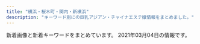 ```yaml
---
title: "横浜・桜木町・関内・新横浜"
description: "キーワード別にの巨乳アジアン・チャイナエステ嬢情報をまとめました。"
---
```


新着画像と新着キーワードをまとめています。
2021年03月04日の情報です。

<DmmAffiliateIns />
<KeywordTable
  shops={
    [
    {
        "keywords": {
            "88": 1,
            "D": 3,
            "89": 2
        },
        "url": "http://latte.iest.xyz/",
        "station": "JR\u95a2\u5185\u99c5\u5357\u53e3",
        "img_links": [
            "http://latte.iest.xyz/css/nav/nav-003.png",
            "http://latte.iest.xyz/css/staff/staff01.jpg",
            "http://latte.iest.xyz/css/nav/nav-004.png",
            "http://latte.iest.xyz/css/nav/nav-005.png",
            "http://latte.iest.xyz/css/tel01.png",
            "http://latte.iest.xyz/css/staff/staff02.jpg",
            "http://latte.iest.xyz/css/nav/nav-006.png",
            "http://latte.iest.xyz/css/head-change.jpg",
            "http://latte.iest.xyz/css/staff/staff06.jpg",
            "http://latte.iest.xyz/css/nav/nav-002.png",
            "http://latte.iest.xyz/css/nav/nav-001.png",
            "http://latte.iest.xyz/css/top03.jpg",
            "http://latte.iest.xyz/css/osusume01.jpg"
        ],
        "name": "\u68ee\u7f85"
    },
    {
        "name": "COCO5",
        "keywords": {
            "90": 1,
            "D": 3,
            "89": 2
        },
        "url": "http://coco5.rankuens.com/",
        "img_links": [
            "http://coco5.rankuens.com/css/nav/nav-004.png",
            "http://coco5.rankuens.com/css/staff/staff02.jpg",
            "http://coco5.rankuens.com/css/staff/staff03.jpg",
            "http://coco5.rankuens.com/css/nav/nav-002.png",
            "http://coco5.rankuens.com/css/nav/nav-006.png",
            "http://coco5.rankuens.com/css/tel.png",
            "http://coco5.rankuens.com/css/topbottom.png",
            "http://coco5.rankuens.com/css/nav/nav-005.png",
            "http://coco5.rankuens.com/css/c03.png",
            "http://coco5.rankuens.com/css/nav/nav-001.png",
            "http://coco5.rankuens.com/css/staff/staff01.jpg",
            "http://coco5.rankuens.com/css/nav/nav-003.png"
        ],
        "station": "JR\u65b0\u6a2a\u6d5c\u99c5\u5317\u53e3"
    },
    {
        "keywords": {
            "C": 14
        },
        "station": "JR\u6771\u795e\u5948\u5ddd\u99c5",
        "url": "http://www.sh-riraku113.xyz/",
        "img_links": [
            "http://www.sh-riraku113.xyz/uploads/201005/1-201005161513F8.jpg",
            "http://www.sh-riraku113.xyz/static/picture/tit-infor.png",
            "http://www.sh-riraku113.xyz/uploads/201005/1-201005161544K5.jpg",
            "http://www.sh-riraku113.xyz/uploads/201005/1-2010051615301I.jpg",
            "http://www.sh-riraku113.xyz/static/picture/tit-gat.png",
            "http://www.sh-riraku113.xyz/static/picture/tite-staff.png",
            "http://www.sh-riraku113.xyz/static/picture/tit-pick.png",
            "http://www.sh-riraku113.xyz/static/picture/room4.png",
            "http://www.sh-riraku113.xyz/static/picture/tit-new.png",
            "http://www.sh-riraku113.xyz/static/picture/room2.png",
            "http://www.sh-riraku113.xyz/static/picture/room1.png",
            "http://www.sh-riraku113.xyz/static/picture/info.png",
            "http://www.sh-riraku113.xyz/static/picture/room3.png",
            "http://www.sh-riraku113.xyz/static/picture/top.png",
            "http://www.sh-riraku113.xyz/uploads/201005/1-201005161500127.jpg",
            "http://www.sh-riraku113.xyz/static/picture/infor.png"
        ],
        "name": "\u30ec\u30a4\u30f3\u30dc\u30fc\u8679"
    },
    {
        "keywords": {},
        "url": "http://e-yozakura.xyz/",
        "img_links": [
            "http://e-yozakura.xyz/images/mobile.png",
            "http://e-yozakura.xyz/images/tite-staff.jpg",
            "http://e-yozakura.xyz/images/slide2.png",
            "http://e-yozakura.xyz/images/sa.jpg",
            "http://e-yozakura.xyz/images/news01.png",
            "http://e-yozakura.xyz/images/g2.jpg",
            "http://e-yozakura.xyz/images/bj_01.jpg",
            "http://e-yozakura.xyz/images/g0.jpg",
            "http://e-yozakura.xyz/images/g8.jpg",
            "http://e-yozakura.xyz/images/r6.jpg",
            "http://e-yozakura.xyz/images/r8.jpg",
            "http://e-yozakura.xyz/images/ai.jpg",
            "http://e-yozakura.xyz/images/slide3.png",
            "http://e-yozakura.xyz/images/htm.jpg",
            "http://e-yozakura.xyz/images/yuk.jpg",
            "http://e-yozakura.xyz/images/hua.jpg",
            "http://e-yozakura.xyz/images/g1.jpg",
            "http://e-yozakura.xyz/images/r5.jpg",
            "http://e-yozakura.xyz/images/r4.jpg",
            "http://e-yozakura.xyz/images/yuka.jpg",
            "http://e-yozakura.xyz/images/ll.jpg",
            "http://e-yozakura.xyz/images/g4.jpg",
            "http://e-yozakura.xyz/images/r2.jpg",
            "http://e-yozakura.xyz/images/r7.jpg",
            "http://e-yozakura.xyz/images/news03.png",
            "http://e-yozakura.xyz/images/top.jpg",
            "http://e-yozakura.xyz/images/slide1.png",
            "http://e-yozakura.xyz/images/r1.jpg",
            "http://e-yozakura.xyz/images/bj_03.jpg",
            "http://e-yozakura.xyz/images/r3.jpg",
            "http://e-yozakura.xyz/images/hh.jpg",
            "http://e-yozakura.xyz/images/12.jpg",
            "http://e-yozakura.xyz/images/m1.jpg",
            "http://e-yozakura.xyz/images/g5.jpg",
            "http://e-yozakura.xyz/images/t.jpg",
            "http://e-yozakura.xyz/images/g9.jpg"
        ],
        "name": "\u591c\u685c\uff5e\u3088\u3056\u304f\u3089\uff5e",
        "station": "JR\u95a2\u5185\u99c5\u5317\u53e3"
    },
    {
        "keywords": {
            "86": 36,
            "87": 6,
            "85": 6,
            "D": 30,
            "C": 32
        },
        "img_links": [
            "https://dear.xyz.mn/photos/sites/33/2020/11/2020110413285923.jpeg",
            "https://dear.xyz.mn/photos/sites/33/2021/02/2021022716421267.jpeg",
            "https://dear.xyz.mn/photos/sites/33/2021/03/2021030407412018.jpeg",
            "https://dear.xyz.mn/photos/sites/33/2021/03/2021030414123729.jpeg",
            "https://dear.xyz.mn/photos/sites/33/2020/11/2020111223021793.jpeg",
            "https://dear.xyz.mn/images/ac02.jpg",
            "https://dear.xyz.mn/images/ac05.jpg",
            "https://dear.xyz.mn/photos/sites/33/2020/12/2020120212565938.jpeg",
            "https://dear.xyz.mn/photos/sites/33/2021/01/2021011914494134.jpeg",
            "https://dear.xyz.mn/images/ac04.jpg",
            "https://dear.xyz.mn/photos/sites/33/2020/12/2020122818210498.jpeg",
            "https://dear.xyz.mn/images/top.png",
            "https://dear.xyz.mn/images/ac01.jpg",
            "https://dear.xyz.mn/photos/sites/33/2021/01/2021011021134018.jpeg",
            "https://dear.xyz.mn/images/sp_top.jpg"
        ],
        "url": "https://dear.xyz.mn/",
        "name": "Dear",
        "station": "JR\u95a2\u5185\u99c5\u5317\u53e3"
    },
    {
        "keywords": {},
        "name": "\u6765\u5922\uff5e\u30e9\u30a4\u30e0\uff5e",
        "url": "http://raimu.ests.jp/",
        "station": "JR\u6771\u795e\u5948\u5ddd\u99c5\u897f\u53e3",
        "img_links": []
    },
    {
        "name": "\u65b0\u53f0\u5317",
        "img_links": [
            "https://static.wixstatic.com/media/11062b_808b40c463104f22943c284c625d31c3f000.jpg",
            "https://static.wixstatic.com/media/c0eb72_2b7a2752438d43208051a8e353a9dbd7~mv2.jpg",
            "https://static.wixstatic.com/media/c0eb72_20782149934c4a6d85543ab1c66cd198~mv2.png",
            "https://static.wixstatic.com/media/11062b_62f0356712544a87b392417662c4658df000.jpg",
            "https://static.wixstatic.com/media/11062b_2042bb7351284f0f982e4787d37415e6f000.jpg",
            "https://static.wixstatic.com/media/c0eb72_916975db7bc947768e06d7f7bf975af9~mv2.jpg",
            "https://static.wixstatic.com/media/c0eb72_8725bcdefd1c4f90850e9178dd71fe41~mv2.png",
            "https://static.wixstatic.com/media/c0eb72_29440005177e4292a35d5e3cb219e218~mv2.png",
            "https://static.wixstatic.com/media/c0eb72_cb951eeb551748fd86db834e86993788~mv2.jpg",
            "https://static.wixstatic.com/media/c0eb72_26944ceb94b94dc19131d91ac1511619~mv2.jpg",
            "https://static.wixstatic.com/media/c0eb72_c3f92a65fa0a4e2da5949c9452de2af8~mv2.jpg",
            "https://static.wixstatic.com/media/c0eb72_40820ead73a84600a3e5fd095c420086~mv2.png",
            "https://static.wixstatic.com/media/c0eb72_1a119da1d01942b7a33671df6c2b1159~mv2_d_1600_1200_s_2.jpg",
            "https://static.wixstatic.com/media/c0eb72_dacfc733e1494024a03e37b846316228~mv2.jpg",
            "https://static.wixstatic.com/media/c0eb72_9d2693aac65943dbbba9a0a789268fe3~mv2.jpg",
            "https://static.wixstatic.com/media/035244_257ed5e146d64042bf444af357418e18~mv2.jpg",
            "https://static.wixstatic.com/media/c0eb72_e7c5d34e534f43078c5c439f45a3b4b7~mv2.jpg",
            "https://static.wixstatic.com/media/c0eb72_40ccc84ef10f4b8097b0f734c756c6ca~mv2.jpg",
            "https://static.wixstatic.com/media/c0eb72_8927f525542049b4a175526f2f5b36a4~mv2.png",
            "https://static.wixstatic.com/media/c0eb72_2098c0903bfb434e9504fee2e018034a~mv2.jpg",
            "https://static.wixstatic.com/media/c0eb72_6659fe6c05bc4ecab5ea34e25baa33a7~mv2.jpg",
            "https://static.wixstatic.com/media/c0eb72_a5bf32f6fdb1491ca96c944502ab6bea~mv2.jpg",
            "https://static.wixstatic.com/media/c0eb72_5665a81d23b944ee9e86dce90624ce2c~mv2.jpg",
            "https://static.wixstatic.com/media/c0eb72_5abd6c30d02b4fdea8659795b145f5bb~mv2.jpg",
            "https://static.wixstatic.com/media/af7a8b002af842f8bab87691c1d8640f.jpg",
            "https://static.wixstatic.com/media/11062b_4b7c9a8e48334d5aad2fd274fddba3bc~mv2.jpg",
            "https://static.wixstatic.com/media/c0eb72_40b8be3ea7154ed7866854945091feff~mv2.jpg"
        ],
        "url": "https://www.shin-taipei-massage.com/",
        "station": "\u685c\u6728\u753a\u99c5\u53572\u756a\u51fa\u53e3",
        "keywords": {}
    },
    {
        "name": "Sunflower\uff5e\u30b5\u30f3\u30d5\u30e9\u30ef\u30fc\uff5e",
        "keywords": {
            "87": 20,
            "D": 26,
            "86": 6
        },
        "img_links": [
            "http://www.sunflower-kannai.com/files/023-02.jpg",
            "http://www.sunflower-kannai.com/images/head.jpg",
            "http://www.sunflower-kannai.com/files/003.jpg",
            "http://www.sunflower-kannai.com/images/slider07.jpg",
            "http://www.sunflower-kannai.com/images/slider08.jpg",
            "http://www.sunflower-kannai.com/images/sys4.jpg",
            "http://www.sunflower-kannai.com/images/staffback.jpg",
            "http://www.sunflower-kannai.com/files/013-02.jpg",
            "http://www.sunflower-kannai.com/images/faq_t.jpg",
            "http://www.sunflower-kannai.com/images/staff_t.jpg",
            "http://www.sunflower-kannai.com/files/026.jpg",
            "http://www.sunflower-kannai.com/files/022.jpg",
            "http://www.sunflower-kannai.com/files/028-02.jpg",
            "http://www.sunflower-kannai.com/files/034-02.jpg",
            "http://www.sunflower-kannai.com/images/ta.jpg",
            "http://www.sunflower-kannai.com/files/011-02.jpg",
            "http://www.sunflower-kannai.com/files/028.jpg",
            "http://www.sunflower-kannai.com/files/003-02.jpg",
            "http://www.sunflower-kannai.com/files/004.jpg",
            "http://www.sunflower-kannai.com/images/tre.jpg",
            "http://www.sunflower-kannai.com/images/slider03.jpg",
            "http://www.sunflower-kannai.com/files/004-02.jpg",
            "http://www.sunflower-kannai.com/images/slider01.jpg",
            "http://www.sunflower-kannai.com/images/sys2.jpg",
            "http://www.sunflower-kannai.com/files/033-02.jpg",
            "http://www.sunflower-kannai.com/images/int2.jpg",
            "http://www.sunflower-kannai.com/images/interior_t.jpg",
            "http://www.sunflower-kannai.com/images/slider04.jpg",
            "http://www.sunflower-kannai.com/images/slider06.jpg",
            "http://www.sunflower-kannai.com/images/slider09.jpg",
            "http://www.sunflower-kannai.com/images/int1.jpg",
            "http://www.sunflower-kannai.com/files/033.jpg",
            "http://www.sunflower-kannai.com/images/sys3.jpg",
            "http://www.sunflower-kannai.com/files/006-02.jpg",
            "http://www.sunflower-kannai.com/files/014.jpg",
            "http://www.sunflower-kannai.com/images/slider05.jpg",
            "http://www.sunflower-kannai.com/images/ac1.jpg",
            "http://www.sunflower-kannai.com/files/023.jpg",
            "http://www.sunflower-kannai.com/images/faq.jpg",
            "http://www.sunflower-kannai.com/files/014-02.jpg",
            "http://www.sunflower-kannai.com/images/sys1.jpg",
            "http://www.sunflower-kannai.com/files/020-02.jpg",
            "http://www.sunflower-kannai.com/files/006.jpg",
            "http://www.sunflower-kannai.com/images/info.jpg",
            "http://www.sunflower-kannai.com/images/slider02.jpg",
            "http://www.sunflower-kannai.com/files/020.jpg",
            "http://www.sunflower-kannai.com/files/011.jpg",
            "http://www.sunflower-kannai.com/files/026-02.jpg",
            "http://www.sunflower-kannai.com/images/news.jpg",
            "http://www.sunflower-kannai.com/files/022-02.jpg",
            "http://www.sunflower-kannai.com/images/int3.jpg",
            "http://www.sunflower-kannai.com/files/013.jpg",
            "http://www.sunflower-kannai.com/files/034.jpg"
        ],
        "station": "JR\u95a2\u5185\u99c5\u5317\u53e3",
        "url": "http://www.sunflower-kannai.com/"
    },
    {
        "url": "http://www.gakuen.relaxjp.info/",
        "station": "JR\u95a2\u5185\u99c5\u5357\u53e3",
        "img_links": [
            "http://www.gakuen.relaxjp.info/files/008.jpg",
            "http://www.gakuen.relaxjp.info/files/005-02.jpg",
            "http://www.gakuen.relaxjp.info/files/006-02.jpg",
            "http://www.gakuen.relaxjp.info/img/top_slider02.jpg",
            "http://www.gakuen.relaxjp.info/files/006-03.jpg",
            "http://www.gakuen.relaxjp.info/files/004.jpg",
            "http://www.gakuen.relaxjp.info/files/005-03.jpg",
            "http://www.gakuen.relaxjp.info/files/001.jpg",
            "http://www.gakuen.relaxjp.info/files/007-02.jpg",
            "http://www.gakuen.relaxjp.info/files/002-02.jpg",
            "http://www.gakuen.relaxjp.info/files/001-02.jpg",
            "http://www.gakuen.relaxjp.info/files/004-03.jpg",
            "http://www.gakuen.relaxjp.info/files/002.jpg",
            "http://www.gakuen.relaxjp.info/files/007-03.jpg",
            "http://www.gakuen.relaxjp.info/files/001-03.jpg",
            "http://www.gakuen.relaxjp.info/files/009-03.jpg",
            "http://www.gakuen.relaxjp.info/files/005.jpg",
            "http://www.gakuen.relaxjp.info/files/003-03.jpg",
            "http://www.gakuen.relaxjp.info/files/006.jpg",
            "http://www.gakuen.relaxjp.info/files/004-02.jpg",
            "http://www.gakuen.relaxjp.info/img/top_slider01.jpg",
            "http://www.gakuen.relaxjp.info/files/009.jpg",
            "http://www.gakuen.relaxjp.info/files/007.jpg",
            "http://www.gakuen.relaxjp.info/files/003-02.jpg",
            "http://www.gakuen.relaxjp.info/files/008-02.jpg",
            "http://www.gakuen.relaxjp.info/files/009-02.jpg",
            "http://www.gakuen.relaxjp.info/files/003.jpg",
            "http://www.gakuen.relaxjp.info/files/002-03.jpg",
            "http://www.gakuen.relaxjp.info/files/008-03.jpg"
        ],
        "keywords": {
            "E": 4,
            "87": 32,
            "D": 28,
            "82": 4,
            "C": 4
        },
        "name": "\u7f8e\u5c11\u5973\u5b66\u5712"
    },
    {
        "station": "\u30bb\u30f3\u30bf\u30fc\u5317\u99c5",
        "img_links": [
            "http://massage-esthe.blue/img/st2.jpg",
            "http://massage-esthe.blue/img/a2.jpg",
            "http://massage-esthe.blue/img/a5.jpg",
            "http://massage-esthe.blue/img/sta1.jpg",
            "http://massage-esthe.blue/img/rect.jpg",
            "http://massage-esthe.blue/img/st6.jpg",
            "http://massage-esthe.blue/img/a6.jpg",
            "http://massage-esthe.blue/img/lint.jpg",
            "http://massage-esthe.blue/img/st1.jpg",
            "http://massage-esthe.blue/img/st3.jpg",
            "http://massage-esthe.blue/img/st12.jpg",
            "http://massage-esthe.blue/img/st11.jpg",
            "http://massage-esthe.blue/img/st10.jpg",
            "http://massage-esthe.blue/img/a4.jpg",
            "http://massage-esthe.blue/img/sta10.jpg",
            "http://massage-esthe.blue/img/r3.jpg",
            "http://massage-esthe.blue/img/sta5.jpg",
            "http://massage-esthe.blue/img/acct.jpg",
            "http://massage-esthe.blue/img/st5.jpg",
            "http://massage-esthe.blue/img/r1.jpg",
            "http://massage-esthe.blue/img/sta2.jpg",
            "http://massage-esthe.blue/img/a1.jpg",
            "http://massage-esthe.blue/img/sta3.jpg",
            "http://massage-esthe.blue/img/a3.jpg",
            "http://massage-esthe.blue/img/no.png",
            "http://massage-esthe.blue/img/stat.jpg",
            "http://massage-esthe.blue/img/top.jpg",
            "http://massage-esthe.blue/img/r2.jpg",
            "http://massage-esthe.blue/img/fla.jpg",
            "http://massage-esthe.blue/img/bb.png",
            "http://massage-esthe.blue/img/syst.jpg",
            "http://massage-esthe.blue/img/sta12.jpg",
            "http://massage-esthe.blue/img/stal.png",
            "http://massage-esthe.blue/img/sta8.jpg",
            "http://massage-esthe.blue/img/st9.jpg",
            "http://massage-esthe.blue/img/st8.jpg",
            "http://massage-esthe.blue/img/sta6.jpg",
            "http://massage-esthe.blue/img/root.jpg",
            "http://massage-esthe.blue/img/r4.jpg"
        ],
        "keywords": {
            "D": 10
        },
        "name": "37\u2103",
        "url": "http://massage-esthe.blue/"
    },
    {
        "url": "http://www.aoitori.mesthe.com/",
        "station": "JR\u95a2\u5185\u99c5\u5317\u53e3",
        "img_links": [
            "http://www.aoitori.mesthe.com/files/002.jpg",
            "http://www.aoitori.mesthe.com/images/top_sche.png",
            "http://www.aoitori.mesthe.com/files/003.jpg",
            "http://www.aoitori.mesthe.com/files/006.jpg",
            "http://www.aoitori.mesthe.com/files/006-02.jpg",
            "http://www.aoitori.mesthe.com/files/007-02.jpg",
            "http://www.aoitori.mesthe.com/images/shop/shop04.jpg",
            "http://www.aoitori.mesthe.com/images/infor.png",
            "http://www.aoitori.mesthe.com/images/shop/shop03.jpg",
            "http://www.aoitori.mesthe.com/images/mobile.png",
            "http://www.aoitori.mesthe.com/images/girl-z2.jpg",
            "http://www.aoitori.mesthe.com/images/shop/shop01.jpg",
            "http://www.aoitori.mesthe.com/images/shop/shop02.jpg",
            "http://www.aoitori.mesthe.com/files/002-02.jpg",
            "http://www.aoitori.mesthe.com/images/tit-infor.png",
            "http://www.aoitori.mesthe.com/files/007.jpg",
            "http://www.aoitori.mesthe.com/files/003-02.jpg",
            "http://www.aoitori.mesthe.com/images/bj3.png",
            "http://www.aoitori.mesthe.com/files/005.jpg",
            "http://www.aoitori.mesthe.com/images/top.png",
            "http://www.aoitori.mesthe.com/images/girl-z1.jpg",
            "http://www.aoitori.mesthe.com/files/005-02.jpg",
            "http://www.aoitori.mesthe.com/images/staff_line.png",
            "http://www.aoitori.mesthe.com/images/link_line.png"
        ],
        "keywords": {
            "87": 1,
            "88": 2,
            "D": 4,
            "86": 2
        },
        "name": "\u78a7\u3044\u9ce5"
    },
    {
        "name": "\u30ab\u30e9\u30d5\u30eb\u30ea\u30be\u30fc\u30c8",
        "station": "JR\u6a2a\u6d5c\u99c5\u76f8\u9244\u53e3",
        "url": "https://color.uouono.com/",
        "keywords": {},
        "img_links": []
    },
    {
        "station": "JR\u95a2\u5185\u99c5",
        "img_links": [
            "https://kannai-mensesthe.com/images/main1.jpg",
            "https://kannai-mensesthe.com/button/staff.png",
            "https://hamamatsucho-esthe.work/icon/twitter.png",
            "https://kannai-mensesthe.com/staff/maki-s1.jpg",
            "https://kannai-mensesthe.com/2019/11/10/1.jpg",
            "https://kannai-mensesthe.com/staff/maki-l1.jpg",
            "https://kannai-mensesthe.com//images/footer-r.png",
            "https://kannai-mensesthe.com/staff/sora-s1.jpg",
            "https://kannai-mensesthe.com/staff/koko-s1.jpg",
            "https://kannai-mensesthe.com/room/4-l.jpg",
            "https://kannai-mensesthe.com/room/3-l.jpg",
            "https://kannai-mensesthe.com/room/2-l.jpg",
            "https://kannai-mensesthe.com/room/4-s.jpg",
            "https://kannai-mensesthe.com/staff/mika-l1.jpg",
            "https://hamamatsucho-esthe.work/icon/google_plus.png",
            "https://kannai-mensesthe.com/icon/line.png",
            "https://kannai-mensesthe.com/room/1-l.jpg",
            "https://kannai-mensesthe.com/icon/facebook.png",
            "https://kannai-mensesthe.com/room/esthe2.jpg",
            "https://kannai-mensesthe.com/images/clear.png",
            "https://kannai-mensesthe.com/staff/mika-s1.jpg",
            "https://kannai-mensesthe.com/button/blog.png",
            "https://kannai-mensesthe.com/button/home.png",
            "https://kannai-mensesthe.com/images/main-sp.jpg",
            "https://kannai-mensesthe.com/2019/12/03/risa-s1.jpg",
            "https://kannai-mensesthe.com/room/2-s.jpg",
            "https://hamamatsucho-esthe.work/icon/facebook.png",
            "https://kannai-mensesthe.com/staff/koko-l1.jpg",
            "https://kannai-mensesthe.com/images/footer-l.png",
            "https://kannai-mensesthe.com/staff/risa-s1.jpg",
            "https://hamamatsucho-esthe.work/icon/line.png",
            "https://kannai-mensesthe.com/staff/haru-s1.jpg",
            "https://kannai-mensesthe.com/room/1-s.jpg",
            "https://kannai-mensesthe.com/icon/twitter.png",
            "https://kannai-mensesthe.com/room/3-s.jpg",
            "https://kannai-mensesthe.com/images/flower.png",
            "https://kannai-mensesthe.com/room/esthe1.jpg",
            "https://kannai-mensesthe.com/room/esthe3.jpg",
            "https://kannai-mensesthe.com/staff/haru-l1.jpg",
            "https://kannai-mensesthe.com/staff/sora-l1.jpg",
            "http://kannai-mensesthe.com/images/flower.png",
            "https://kannai-mensesthe.com/staff/risa-l1.jpg",
            "https://kannai-mensesthe.com/icon/google_plus.png"
        ],
        "url": "http://kannai-mensesthe.com/",
        "name": "Olive",
        "keywords": {
            "88": 14,
            "90": 28
        }
    },
    {
        "url": "http://xn--cckubj6bwie8h7e.net/",
        "img_links": [
            "http://xn--cckubj6bwie8h7e.net/images/cg05.jpg",
            "http://xn--cckubj6bwie8h7e.net/images/r2.jpg",
            "http://xn--cckubj6bwie8h7e.net/images/cg04.jpg",
            "http://xn--cckubj6bwie8h7e.net/images/line.png",
            "http://xn--cckubj6bwie8h7e.net/images/footer-l.png",
            "http://xn--cckubj6bwie8h7e.net/images/header3.png",
            "http://xn--cckubj6bwie8h7e.net/images/esthe4.jpg",
            "http://xn--cckubj6bwie8h7e.net/images/r3.jpg",
            "http://xn--cckubj6bwie8h7e.net/images/google_plus.png",
            "http://xn--cckubj6bwie8h7e.net/images/cg01.jpg",
            "http://xn--cckubj6bwie8h7e.net/images/cg03.jpg",
            "http://xn--cckubj6bwie8h7e.net/images/esthe1.jpg",
            "http://xn--cckubj6bwie8h7e.net/images/esthe6.jpg",
            "http://xn--cckubj6bwie8h7e.net/images/clear.png",
            "http://xn--cckubj6bwie8h7e.net/images/r1.jpg",
            "http://xn--cckubj6bwie8h7e.net/images/flower.png",
            "http://xn--cckubj6bwie8h7e.net/images/twitter.png",
            "http://xn--cckubj6bwie8h7e.net/images/staff.png",
            "http://xn--cckubj6bwie8h7e.net/images/esthe7.jpg",
            "http://xn--cckubj6bwie8h7e.net/images/link.png",
            "http://xn--cckubj6bwie8h7e.net/link/menlog.jpg",
            "http://xn--cckubj6bwie8h7e.net/images/esthe3.jpg",
            "http://xn--cckubj6bwie8h7e.net/images/facebook.png",
            "http://xn--cckubj6bwie8h7e.net/images/home.png",
            "http://xn--cckubj6bwie8h7e.net/images/main-sp.jpg",
            "http://xn--cckubj6bwie8h7e.net/images/cg02.jpg",
            "http://xn--cckubj6bwie8h7e.net/images/r4.jpg",
            "http://xn--cckubj6bwie8h7e.net/images/main1.jpg",
            "http://xn--cckubj6bwie8h7e.net/images/footer-r.png",
            "http://xn--cckubj6bwie8h7e.net/images/esthe2.jpg"
        ],
        "name": "IRIS",
        "keywords": {},
        "station": "JR\u65b0\u6a2a\u6d5c\u99c58\u756a\u51fa\u53e3"
    },
    {
        "url": "http://sweety-est.info/",
        "name": "\u5b66\u5712",
        "station": "\u30bb\u30f3\u30bf\u30fc\u5357\u99c51\u756a\u51fa\u53e3",
        "keywords": {
            "86": 6,
            "D": 3,
            "E": 3
        },
        "img_links": [
            "http://sweety-est.info/images/cg04.jpg",
            "http://sweety-est.info/images/top.png",
            "http://sweety-est.info/images/precau.png",
            "http://sweety-est.info/images/cg06.jpg",
            "http://sweety-est.info/images/staff_s.png",
            "http://sweety-est.info/images/sruru.jpg",
            "http://sweety-est.info/images/news.png",
            "http://sweety-est.info/images/evetop.png"
        ]
    },
    {
        "station": "JR\u685c\u6728\u753a\u99c5\u53571\u51fa\u53e3",
        "img_links": [
            "http://www.est-aya.work/images/2.jpg",
            "http://www.est-aya.work/images/8.jpg",
            "http://www.est-aya.work/images/mobile.jpg",
            "http://www.est-aya.work/img/asuka1.jpg",
            "http://www.est-aya.work/img/mimi1.jpg",
            "http://www.est-aya.work/images/11.jpg",
            "http://www.est-aya.work/images/ta.jpg",
            "http://www.est-aya.work/img/mika1.jpg",
            "http://www.est-aya.work/images/sys3.png",
            "http://www.est-aya.work/img/rimi1.jpg",
            "http://www.est-aya.work/images/3.jpg",
            "http://www.est-aya.work/images/staff_t.jpg",
            "http://www.est-aya.work/images/int2.png",
            "http://www.est-aya.work/images/info.png",
            "http://www.est-aya.work/images/tel.jpg",
            "http://www.est-aya.work/images/rec1.png",
            "http://www.est-aya.work/images/rec2.jpg",
            "http://www.est-aya.work/images/news.png",
            "http://www.est-aya.work/img/ayumi1.jpg",
            "http://www.est-aya.work/images/9.jpg",
            "http://www.est-aya.work/images/line.png",
            "http://www.est-aya.work/images/interior_t.jpg",
            "http://www.est-aya.work/images/int1.png",
            "http://www.est-aya.work/images/head.jpg",
            "http://www.est-aya.work/images/sys2.png",
            "http://www.est-aya.work/images/sys1.png"
        ],
        "url": "http://www.est-aya.work/",
        "name": "\u7d62\u9999\uff5e\u30a2\u30e4\u30ab\uff5e",
        "keywords": {}
    },
    {
        "url": "http://www.rakuraku-venus.xyz/",
        "name": "\u697d\u3005\u30f4\u30a3\u30fc\u30ca\u30b9",
        "img_links": [
            "http://www.rakuraku-venus.xyz/images/index-kai_03.jpg",
            "http://www.rakuraku-venus.xyz/images/shop/r1.jpg",
            "http://www.rakuraku-venus.xyz/images/light_img.jpg",
            "http://www.rakuraku-venus.xyz/images/staff/10/1.jpg",
            "http://www.rakuraku-venus.xyz/images/index-kai_08.jpg",
            "http://www.rakuraku-venus.xyz/images/shop/h3.jpg",
            "http://www.rakuraku-venus.xyz/images/staff/11/koko.jpg",
            "http://www.rakuraku-venus.xyz/images/nav/lanmu-acc.jpg",
            "http://www.rakuraku-venus.xyz/images/staff/11/minami2.jpg",
            "http://www.rakuraku-venus.xyz/images/nav/lanmu-job.jpg",
            "http://www.rakuraku-venus.xyz/images/index-f.jpg",
            "http://www.rakuraku-venus.xyz/images/index-kai_07.jpg",
            "http://www.rakuraku-venus.xyz/images/index-kai_16.jpg",
            "http://www.rakuraku-venus.xyz/images/index-kai_05.jpg",
            "http://www.rakuraku-venus.xyz/images/staff/10/ai2.jpg",
            "http://www.rakuraku-venus.xyz/images/nav/lanmu-staff.jpg",
            "http://www.rakuraku-venus.xyz/images/shop/h2.jpg",
            "http://www.rakuraku-venus.xyz/psd/off.jpg",
            "http://www.rakuraku-venus.xyz/images/index-kai_13a.jpg",
            "http://www.rakuraku-venus.xyz/images/lan-t/images/lan-t_01.jpg",
            "http://www.rakuraku-venus.xyz/images/nav/lanmu-sys.jpg",
            "http://www.rakuraku-venus.xyz/images/shop/h4.jpg",
            "http://www.rakuraku-venus.xyz/images/index-kai_13.jpg"
        ],
        "station": "JR\u6771\u795e\u5948\u5ddd\u99c5",
        "keywords": {}
    },
    {
        "keywords": {
            "\u30bb\u30af\u30b7\u30fc": 1,
            "86": 4,
            "E": 1,
            "87": 8,
            "88": 1,
            "D": 12
        },
        "img_links": [
            "http://www.lavender.esjoho.com/images/sys2.png",
            "http://www.lavender.esjoho.com/images/int1.png",
            "http://www.lavender.esjoho.com/sp/images/top.jpg",
            "http://www.lavender.esjoho.com/sp/images/interior_t.jpg",
            "http://www.lavender.esjoho.com/images/line.png",
            "http://www.lavender.esjoho.com/files/039.jpg",
            "http://www.lavender.esjoho.com/sp/images/topgirl.jpg",
            "http://www.lavender.esjoho.com/files/038.jpg",
            "http://www.lavender.esjoho.com/images/ta.jpg",
            "http://www.lavender.esjoho.com/sp/images/pc.jpg",
            "http://www.lavender.esjoho.com/files/043.jpg",
            "http://www.lavender.esjoho.com/sp/menu/top.jpg",
            "http://www.lavender.esjoho.com/files/024.jpg",
            "http://www.lavender.esjoho.com/files/016.jpg",
            "http://www.lavender.esjoho.com/files/047.jpg",
            "http://www.lavender.esjoho.com/images/interior_t.png",
            "http://www.lavender.esjoho.com/sp/images/newsb.jpg",
            "http://www.lavender.esjoho.com/images/staff_t.png",
            "http://www.lavender.esjoho.com/sp/images/time.jpg",
            "http://www.lavender.esjoho.com/files/029.jpg",
            "http://www.lavender.esjoho.com/files/048.jpg",
            "http://www.lavender.esjoho.com/files/019.jpg",
            "http://www.lavender.esjoho.com/images/rec1.png",
            "http://www.lavender.esjoho.com/sp/menu/interior.jpg",
            "http://www.lavender.esjoho.com/images/rec2.png",
            "http://www.lavender.esjoho.com/images/mobile.jpg",
            "http://www.lavender.esjoho.com/images/sm.jpg",
            "http://www.lavender.esjoho.com/images/head.jpg",
            "http://www.lavender.esjoho.com/images/link_t.png",
            "http://www.lavender.esjoho.com/files/032.jpg",
            "http://www.lavender.esjoho.com/files/045.jpg",
            "http://www.lavender.esjoho.com/sp/images/news.jpg",
            "http://www.lavender.esjoho.com/images/int2.png",
            "http://www.lavender.esjoho.com/sp/images/head.jpg",
            "http://www.lavender.esjoho.com/images/concept.jpg",
            "http://www.lavender.esjoho.com/sp/images/staff_t.jpg",
            "http://www.lavender.esjoho.com/files/049.jpg",
            "http://www.lavender.esjoho.com/files/044.jpg",
            "http://www.lavender.esjoho.com/images/news.jpg",
            "http://www.lavender.esjoho.com/images/sys3.png",
            "http://www.lavender.esjoho.com/sp/images/footer.jpg",
            "http://www.lavender.esjoho.com/sp/images/tel.jpg",
            "http://www.lavender.esjoho.com/sp/menu/staff.jpg"
        ],
        "url": "http://www.lavender.esjoho.com/",
        "name": "\u672a\u6765",
        "station": "JR\u6771\u795e\u5948\u5ddd\u99c5\u897f\u53e3"
    },
    {
        "url": "http://seirakuen.est.cm/",
        "name": "\u8056\u697d\u5712",
        "keywords": {},
        "station": "JR\u95a2\u5185\u99c5\u5357\u53e3",
        "img_links": []
    },
    {
        "name": "\u30c9\u30ad\u30c9\u30ad\u30cf\u30cb\u30fc",
        "station": "JR\u6771\u795e\u5948\u5ddd\u99c5\u897f\u53e3",
        "img_links": [
            "http://www.dokidoki.iesjp.com/files/001.jpg",
            "http://www.dokidoki.iesjp.com/photo_news/upimg/85753603ca2b9304f2_1.jpg",
            "http://www.dokidoki.iesjp.com/photo_news/upimg/404596025f3e29a25e_1.jpg",
            "http://www.dokidoki.iesjp.com/files/006.jpg",
            "http://www.dokidoki.iesjp.com/files/005.jpg",
            "http://www.dokidoki.iesjp.com/files/003.jpg",
            "http://www.dokidoki.iesjp.com/photo_news/upimg/52590602a0e1f6175b_0.jpg"
        ],
        "url": "http://www.dokidoki.iesjp.com/",
        "keywords": {
            "86": 4,
            "87": 12,
            "D": 16
        }
    },
    {
        "img_links": [
            "http://iroha.space/_src/51086100/4_20201228151214277.jpg",
            "http://iroha.space/_src/51086367/wechatimg2294_20201217123431959.jpg",
            "http://iroha.space/_src/51086374/wechatimg2289_20201217123431920.jpg",
            "http://iroha.space/_src/51086149/navi_02.jpg",
            "http://iroha.space/_src/51086166/55.jpg",
            "http://iroha.space/_src/51086357/line3.jpg",
            "http://iroha.space/_src/51086140/sign.png",
            "http://iroha.space/_src/51086078/1_20201228151214162.jpg",
            "http://iroha.space/_src/51086091/navi_06.jpg",
            "http://iroha.space/_src/51086156/2.jpg",
            "http://iroha.space/_src/51086114/sign.png",
            "http://iroha.space/_src/51086354/wechatimg2504.jpg",
            "http://iroha.space/_src/51086165/44.jpg",
            "http://iroha.space/_src/51086164/33.jpg",
            "http://iroha.space/_src/51086101/5_20201228151214287.jpg",
            "http://iroha.space/_src/51086360/wechatimg2504.jpg",
            "http://iroha.space/_src/51086151/navi_04.jpg",
            "http://iroha.space/_src/51086298/wechatimg2294_20201217123431959.jpg",
            "http://iroha.space/_src/51086080/3_20201228151214221.jpg",
            "http://iroha.space/_src/51086368/line3.jpg",
            "http://iroha.space/_src/51086359/wechatimg2504.jpg",
            "http://iroha.space/_src/51086361/line3.jpg",
            "http://iroha.space/_src/51086153/navi_06.jpg",
            "http://iroha.space/_src/51086079/2_20201228151214294.jpg",
            "http://iroha.space/_src/51086083/navi_02.jpg",
            "http://iroha.space/_src/51086110/line3.jpg",
            "http://iroha.space/_src/51086132/sign.png",
            "http://iroha.space/_src/51086089/navi_05.jpg",
            "http://iroha.space/_src/51086293/line3.jpg",
            "http://iroha.space/_src/51086355/wechatimg2504.jpg",
            "http://iroha.space/_src/51086087/navi_03.jpg",
            "http://iroha.space/_src/51086351/wechatimg2289_20201217123431920.jpg",
            "http://iroha.space/_src/51086112/line3.jpg",
            "http://iroha.space/_src/51086158/3.jpg",
            "http://iroha.space/_src/51086085/navi_04.jpg",
            "http://iroha.space/_src/51086152/navi_05.jpg",
            "http://iroha.space/_src/51086122/sign.png",
            "http://iroha.space/_src/51086366/wechatimg2294_20201217123431959.jpg",
            "http://iroha.space/_src/51086373/wechatimg2289_20201217123431920.jpg",
            "http://iroha.space/_src/51086081/navi_01.jpg",
            "http://iroha.space/_src/51086163/22.jpg",
            "http://iroha.space/_src/51086154/1.jpg",
            "http://iroha.space/_src/51086375/line3.jpg",
            "http://iroha.space/_src/51086102/sign.png",
            "http://iroha.space/_src/51086371/line3.jpg",
            "http://iroha.space/_src/51086148/navi_01.jpg",
            "http://iroha.space/_src/51086162/11.jpg",
            "http://iroha.space/_src/51086150/navi_03.jpg",
            "http://iroha.space/_src/51086364/line3.jpg"
        ],
        "keywords": {
            "C": 7
        },
        "name": "Honey honey",
        "station": "\u5b50\u5b89\u99c5",
        "url": "http://iroha.space/"
    },
    {
        "station": "JR\u6771\u795e\u5948\u5ddd\u99c5\u897f\u53e3",
        "keywords": {
            "D": 3,
            "85": 2
        },
        "name": "Moon\uff5e\u30e0\u30fc\u30f3\uff5e",
        "img_links": [
            "http://chacha-es.info/images/st/st_nana1.jpg",
            "http://chacha-es.info/images/top.png",
            "http://chacha-es.info/images/st/st_momo2.jpg",
            "http://chacha-es.info/images/st/st_ai2.jpg",
            "http://chacha-es.info/images/st/st_ai3.jpg",
            "http://chacha-es.info/images/st/st_momo1.jpg",
            "http://chacha-es.info/images/link/mens-esthe2.png",
            "http://chacha-es.info/images/st/st_hana1.jpg",
            "http://chacha-es.info/images/st/st_ai1.jpg",
            "http://chacha-es.info/images/st/st_riri1.jpg",
            "http://chacha-es.info/images/st/st_rei1.jpg",
            "http://chacha-es.info/images/s_staff.png",
            "http://chacha-es.info/images/st/st_riri2.jpg",
            "http://chacha-es.info/images/st/st_risa2.jpg",
            "http://chacha-es.info/images/st/st_sakura.jpg",
            "http://chacha-es.info/images/st/st_yuki1.jpg",
            "http://chacha-es.info/images/st/st_risa3.jpg",
            "http://chacha-es.info/images/st/st_emi1.jpg",
            "http://chacha-es.info/images/st/st_yuki2.jpg",
            "http://chacha-es.info/images/line.jpg",
            "http://chacha-es.info/images/st/st_nana2.jpg",
            "http://chacha-es.info/images/st/st_momo3.jpg",
            "http://chacha-es.info/images/st/st_risa1.jpg",
            "http://chacha-es.info/images/st/st_rina1.jpg",
            "http://chacha-es.info/images/st/st_yuki4.jpg",
            "http://chacha-es.info/images/st/st_yuki3.jpg",
            "http://chacha-es.info/images/st/st_emi2.jpg",
            "http://chacha-es.info/images/st/st_mimi3.jpg",
            "http://chacha-es.info/images/st/st_momo4.jpg",
            "http://chacha-es.info/images/st/st_rina2.jpg"
        ],
        "url": "http://chacha-es.info/"
    },
    {
        "name": "\u30c0\u30a4\u30e4",
        "station": "JR\u95a2\u5185\u99c5\u5357\u53e3",
        "img_links": [
            "http://diamond.esute.tokyo/images/c-top.png",
            "http://diamond.esute.tokyo/images/bar-cam.png",
            "http://diamond.esute.tokyo/images/pic-akasuri.png",
            "http://diamond.esute.tokyo/images/b-tel.png",
            "http://diamond.esute.tokyo/images/footer.png",
            "http://diamond.esute.tokyo/images/pic2.jpg",
            "http://diamond.esute.tokyo/images/c-staff.png",
            "http://diamond.esute.tokyo/images/bar-staff.png",
            "http://diamond.esute.tokyo/images/bar-pickup.png",
            "http://diamond.esute.tokyo/images/pic1.jpg",
            "http://diamond.esute.tokyo/staff/s-yumi.jpg",
            "http://diamond.esute.tokyo/images/bar-interior.png",
            "http://diamond.esute.tokyo/images/c-interior.png",
            "http://diamond.esute.tokyo/staff/s-ai.jpg",
            "http://diamond.esute.tokyo/images/bill.jpg",
            "http://diamond.esute.tokyo/staff/s-mari.jpg"
        ],
        "url": "http://diamond.esute.tokyo/",
        "keywords": {}
    },
    {
        "url": "http://www.playa.work/",
        "keywords": {},
        "station": "JR\u95a2\u5185\u99c5\u5317\u53e3",
        "name": "St.Playa \uff5e\u8056\u30d7\u30e9\u30e4\uff5e",
        "img_links": [
            "http://www.playa.work/images/b1.jpg",
            "http://www.playa.work/images/interior_t.jpg",
            "http://www.playa.work/img/nana1.jpg",
            "http://www.playa.work/images/b2.jpg",
            "http://www.playa.work/img/koko1.jpg",
            "http://www.playa.work/images/6.jpg",
            "http://www.playa.work/images/int2.png",
            "http://www.playa.work/images/staff_t.jpg",
            "http://www.playa.work/images/news.png",
            "http://www.playa.work/images/int1.png",
            "http://www.playa.work/img/risa1.jpg",
            "http://www.playa.work/img/yuri1.jpg",
            "http://www.playa.work/images/1.jpg",
            "http://www.playa.work/images/2.jpg",
            "http://www.playa.work/img/rumi1.jpg",
            "http://www.playa.work/images/main_footer.jpg",
            "http://www.playa.work/images/head.jpg",
            "http://www.playa.work/images/mobile.jpg",
            "http://www.playa.work/images/3.jpg",
            "http://www.playa.work/images/4.jpg",
            "http://www.playa.work/images/5.jpg",
            "http://www.playa.work/images/s1.png",
            "http://www.playa.work/images/main_top.jpg",
            "http://www.playa.work/img/emi1.jpg",
            "http://www.playa.work/images/b3.jpg",
            "http://www.playa.work/images/ta.jpg"
        ]
    },
    {
        "img_links": [
            "http://chonokoi.me-es.com/girl/03.jpg",
            "http://chonokoi.me-es.com/girl/02.jpg",
            "http://chonokoi.me-es.com/girl/00.jpg",
            "http://chonokoi.me-es.com/girl/01a.jpg",
            "http://chonokoi.me-es.com/images/info_09.jpg",
            "http://chonokoi.me-es.com/girl/02a.jpg",
            "http://chonokoi.me-es.com/images/staff_09.jpg",
            "http://chonokoi.me-es.com/images/index_24.jpg",
            "http://chonokoi.me-es.com/images/index_18.jpg",
            "http://chonokoi.me-es.com/images/index_08.jpg",
            "http://chonokoi.me-es.com/images/index_11.jpg",
            "http://chonokoi.me-es.com/images/index_10.jpg",
            "http://chonokoi.me-es.com/girl/03a.jpg",
            "http://chonokoi.me-es.com/images/index_05.jpg",
            "http://chonokoi.me-es.com/images/index_20.jpg",
            "http://chonokoi.me-es.com/images/index_13.jpg",
            "http://chonokoi.me-es.com/images/index_07.jpg",
            "http://chonokoi.me-es.com/images/index_23.jpg",
            "http://chonokoi.me-es.com/girl/01.jpg",
            "http://chonokoi.me-es.com/images/index_17.jpg",
            "http://chonokoi.me-es.com/images/rec_09.jpg",
            "http://chonokoi.me-es.com/images/rec.jpg",
            "http://chonokoi.me-es.com/images/top2.jpg",
            "http://chonokoi.me-es.com/images/index_22.jpg",
            "http://chonokoi.me-es.com/images/top.jpg",
            "http://chonokoi.me-es.com/images/index_06.jpg",
            "http://chonokoi.me-es.com/images/index_02.jpg",
            "http://chonokoi.me-es.com/images/index_03.jpg",
            "http://chonokoi.me-es.com/images/index_15.jpg",
            "http://chonokoi.me-es.com/images/info.jpg",
            "http://chonokoi.me-es.com/images/index_16.jpg",
            "http://chonokoi.me-es.com/images/index_04.jpg"
        ],
        "name": "\u8776\u306e\u604b",
        "keywords": {
            "C": 7
        },
        "station": "JR\u95a2\u5185\u99c5\u5317\u53e3",
        "url": "http://chonokoi.me-es.com/"
    },
    {
        "img_links": [
            "https://ruby.jpn.mn/photos/sites/26/2021/02/202102270551056.jpg",
            "https://ruby.jpn.mn/images/room3.jpg",
            "https://ruby.jpn.mn/images/room4.jpg",
            "https://ruby.jpn.mn/photos/sites/26/2021/02/2021022705510682.jpg",
            "https://ruby.jpn.mn/images/img_tel.png",
            "https://ruby.jpn.mn/photos/sites/26/2021/02/2021022707202972.jpg",
            "https://ruby.jpn.mn/images/tit_staff01.png",
            "https://ruby.jpn.mn/images/tit_staff02.png",
            "https://ruby.jpn.mn/images/sp_top.jpg",
            "https://ruby.jpn.mn/images/tit_therapist.png",
            "https://ruby.jpn.mn/images/tit_new.png",
            "https://ruby.jpn.mn/images/room1.jpg",
            "https://ruby.jpn.mn/images/sp_tit_new.png",
            "https://ruby.jpn.mn/images/sp_tit_staff02.png",
            "https://ruby.jpn.mn/images/maining.jpg",
            "https://ruby.jpn.mn/images/top.jpg",
            "https://ruby.jpn.mn/images/sp_tit_therapist.png",
            "https://ruby.jpn.mn/images/sp_tit_staff01.png",
            "https://ruby.jpn.mn/images/room2.jpg"
        ],
        "keywords": {
            "85": 6,
            "86": 12,
            "D": 18
        },
        "url": "https://ruby.jpn.mn/",
        "station": "JR\u6771\u795e\u5948\u5ddd\u99c5\u897f\u53e3",
        "name": "\u71e6\u71e6"
    },
    {
        "url": "http://www.awaspa-est.net/",
        "station": "JR\u65b0\u6a2a\u6d5c\u99c5\u5317\u53e3",
        "keywords": {
            "86": 3,
            "85": 2
        },
        "img_links": [
            "http://www.awaspa-est.net/images/aya.jpg",
            "http://www.awaspa-est.net/images/left1.png",
            "http://www.awaspa-est.net/images/staff6.jpg",
            "http://www.awaspa-est.net/images/riri.jpg",
            "http://www.awaspa-est.net/images/sizuka.jpg",
            "http://www.awaspa-est.net/images/miki.jpg",
            "http://www.awaspa-est.net/images/girl.jpg",
            "http://www.awaspa-est.net/images/aki.jpg"
        ],
        "name": "\u60a0\u697d"
    },
    {
        "img_links": [
            "http://cdn.simplesite.com/i/d2/9b/286541534010907602/i286541539352896152._szw1280h1280_.jpg",
            "http://cdn.simplesite.com/i/d2/9b/286541534010907602/i286541539352566108._szw1280h1280_.jpg",
            "http://cdn.simplesite.com/i/d2/9b/286541534010907602/i286541539352567119._szw1280h1280_.jpg",
            "http://cdn.simplesite.com/i/d2/9b/286541534010907602/i286541539352877523._szw1280h1280_.jpg",
            "http://cdn.simplesite.com/i/d2/9b/286541534010907602/i286541539352566106._szw1280h1280_.jpg",
            "http://cocoetsute.simplesite.com/u/i176216413._szw3000h2000_.jpg",
            "http://cdn.simplesite.com/i/d2/9b/286541534010907602/i286541539352566105._szw1280h1280_.jpg",
            "http://cdn.simplesite.com/i/d2/9b/286541534010907602/i286541539352566759._szw1280h1280_.jpg",
            "http://cdn.simplesite.com/i/d2/9b/286541534010907602/i286541539352566094.jpg",
            "http://cdn.simplesite.com/i/d2/9b/286541534010907602/i286541539352566093.jpg",
            "http://cdn.simplesite.com/i/d2/9b/286541534010907602/i286541539352566107._szw1280h1280_.jpg",
            "http://cdn.simplesite.com/i/d2/9b/286541534010907602/i286541539352566091.jpg",
            "http://cdn.simplesite.com/i/d2/9b/286541534010907602/i286541539352566101._szw1280h1280_.jpg",
            "http://cdn.simplesite.com/i/d2/9b/286541534010907602/i286541539352566104._szw1280h1280_.jpg",
            "http://cdn.simplesite.com/i/d2/9b/286541534010907602/i286541539352566102._szw1280h1280_.jpg",
            "http://cdn.simplesite.com/i/d2/9b/286541534010907602/i286541539352911346._szw1280h1280_.jpg",
            "http://cdn.simplesite.com/i/d2/9b/286541534010907602/i286541539352901434._szw1280h1280_.jpg",
            "http://cdn.simplesite.com/i/d2/9b/286541534010907602/i286541539352566095.jpg",
            "http://cdn.simplesite.com/i/d2/9b/286541534010907602/i286541539352566092.jpg"
        ],
        "url": "http://cocoetsute.simplesite.com/",
        "name": "Florida \u30a8\u30b9\u30c6",
        "station": "\u9ec4\u91d1\u753a\u99c5",
        "keywords": {}
    },
    {
        "url": "http://es-kannai.link",
        "img_links": [
            "http://es-kannai.link/wp-content/themes/template-salon2/images/m-info.png",
            "http://es-kannai.link/wp-content/uploads/2017/09/IMG_3457-250x376.jpg",
            "http://es-kannai.link/wp-content/uploads/2017/09/IMG_3458.jpg",
            "http://es-kannai.link/wp-content/uploads/2017/09/IMG_3458-720x480.jpg",
            "http://es-kannai.link/wp-content/uploads/2016/12/d.png",
            "http://es-kannai.link/wp-content/uploads/2016/12/vvv.png",
            "http://es-kannai.link/wp-content/themes/template-salon2/images/news-ttl.jpg",
            "http://es-kannai.link/wp-content/uploads/2017/09/IMG_3456-720x480.jpg",
            "http://es-kannai.link/wp-content/uploads/2016/12/aaa.jpg",
            "http://es-kannai.link/wp-content/uploads/2017/09/IMG_3456.jpg",
            "http://es-kannai.link/wp-content/uploads/2017/09/IMG_3457.jpg",
            "http://es-kannai.link/wp-content/themes/template-salon2/images/main-img.jpg",
            "http://es-kannai.link/wp-content/uploads/2017/09/IMG_3456-250x376.jpg",
            "http://es-kannai.link/wp-content/uploads/2016/12/vv.jpg",
            "http://es-kannai.link/wp-content/uploads/2016/12/v.jpg",
            "http://es-kannai.link/wp-content/uploads/2017/09/IMG_3457-720x480.jpg",
            "http://es-kannai.link/wp-content/themes/template-salon2/images/info.png",
            "http://es-kannai.link/wp-content/uploads/2016/12/aa.jpg",
            "http://es-kannai.link/wp-content/uploads/2017/09/IMG_3454-250x376.jpg",
            "http://cdn.dino-es.com/images/logo/200x40DinoEs.png",
            "http://es-kannai.link/wp-content/themes/template-salon2/images/campaign-bnr.png",
            "http://es-kannai.link/wp-content/uploads/2016/12/vvvv.png",
            "http://es-kannai.link/wp-content/themes/template-salon2/images/newface-ttl.jpg",
            "http://es-kannai.link/wp-content/uploads/2017/09/IMG_3454-400x267.jpg",
            "http://es-kannai.link/wp-content/uploads/2017/09/IMG_3458-250x376.jpg",
            "http://es-kannai.link/wp-content/uploads/2017/09/IMG_3454-720x480.jpg",
            "http://es-kannai.link/wp-content/uploads/2016/12/a.jpg",
            "http://es-kannai.link/wp-content/uploads/2016/12/dd.png",
            "http://es-kannai.link/wp-content/uploads/2016/12/aaaa.jpg",
            "http://es-kannai.link/wp-content/uploads/2017/09/IMG_3454.jpg",
            "http://es-kannai.link/wp-content/uploads/2017/09/IMG_3458-400x267.jpg"
        ],
        "keywords": {},
        "name": "Venus",
        "station": "JR\u95a2\u5185\u99c5\u5357\u53e3"
    },
    {
        "name": "\u30de\u30a4\u30de\u30ea\u30e4",
        "station": "JR\u65b0\u6a2a\u6d5c\u99c5",
        "keywords": {},
        "url": "http://r-relax.info/",
        "img_links": [
            "http://r-relax.info/girl/01a.jpg",
            "http://r-relax.info/images/r04.jpg",
            "http://r-relax.info/images/index_18.jpg",
            "http://r-relax.info/images/index_13.jpg",
            "http://r-relax.info/images/r05.jpg",
            "http://r-relax.info/images/index_05.jpg",
            "http://r-relax.info/girl/00.jpg",
            "http://r-relax.info/images/r02.jpg",
            "http://r-relax.info/girl/02.jpg",
            "http://r-relax.info/images/sys_09.jpg",
            "http://r-relax.info/girl/01.jpg",
            "http://r-relax.info/images/index_03.jpg",
            "http://r-relax.info/girl/09.jpg",
            "http://r-relax.info/images/index_12.jpg",
            "http://r-relax.info/images/info_09.jpg",
            "http://r-relax.info/images/rec.jpg",
            "http://r-relax.info/girl/05a.jpg",
            "http://r-relax.info/girl/02a.jpg",
            "http://r-relax.info/girl/03.jpg",
            "http://r-relax.info/images/rec_09.jpg",
            "http://r-relax.info/images/info.jpg",
            "http://r-relax.info/images/sub_12.jpg",
            "http://r-relax.info/images/staff_09.jpg",
            "http://r-relax.info/girl/05.jpg",
            "http://r-relax.info/images/r03.jpg",
            "http://r-relax.info/images/r01.jpg",
            "http://r-relax.info/images/index_07.jpg",
            "http://r-relax.info/images/index_01.jpg",
            "http://r-relax.info/girl/04a.jpg",
            "http://r-relax.info/images/index_04.jpg",
            "http://r-relax.info/images/index_17.jpg",
            "http://r-relax.info/images/index_06.jpg",
            "http://r-relax.info/girl/04.jpg",
            "http://r-relax.info/girl/03a.jpg",
            "http://r-relax.info/images/index_02.jpg",
            "http://r-relax.info/images/r06.jpg"
        ]
    },
    {
        "keywords": {
            "100": 13
        },
        "station": "JR\u95a2\u5185\u99c5\u5317\u53e3",
        "name": "Love You",
        "img_links": [
            "http://www.love-you.work/staff/yuki.jpg",
            "http://www.love-you.work/images/tg.jpg",
            "http://www.love-you.work/staff/nana.jpg",
            "http://www.love-you.work/images/sys2.jpg",
            "http://www.love-you.work/images/int2.png",
            "http://www.love-you.work/staff/aya.jpg",
            "http://www.love-you.work/images/head.jpg",
            "http://www.love-you.work/img/anna1.jpg",
            "http://www.love-you.work/images/int1.png",
            "http://www.love-you.work/images/news.jpg",
            "http://www.love-you.work/img/sayuri1.jpg",
            "http://www.love-you.work/images/sys1.jpg",
            "http://www.love-you.work/images/rec1.png",
            "http://www.love-you.work/img/kana1.jpg",
            "http://www.love-you.work/staff/sayuri.jpg",
            "http://www.love-you.work/images/rec2.jpg",
            "http://www.love-you.work/images/interior_t.jpg",
            "http://www.love-you.work/img/yuri1.jpg",
            "http://www.love-you.work/img/nana1.jpg",
            "http://www.love-you.work/img/aya1.jpg",
            "http://www.love-you.work/images/sys3.png",
            "http://www.love-you.work/staff/bb.jpg",
            "http://www.love-you.work/img/bb3.jpg",
            "http://www.love-you.work/staff/kana.jpg",
            "http://www.love-you.work/img/yuki1.jpg",
            "http://www.love-you.work/staff/anna.jpg",
            "http://www.love-you.work/staff/kumi.jpg",
            "http://www.love-you.work/staff/yui.jpg",
            "http://www.love-you.work/img/kumi1.jpg",
            "http://www.love-you.work/staff/rina.jpg",
            "http://www.love-you.work/img/bb1.jpg",
            "http://www.love-you.work/img/yui1.jpg",
            "http://www.love-you.work/staff/neko.jpg",
            "http://www.love-you.work/img/bb2.jpg",
            "http://www.love-you.work/staff/yuri.jpg",
            "http://www.love-you.work/images/staff_t.jpg",
            "http://www.love-you.work/img/neko1.jpg",
            "http://www.love-you.work/img/rina1.jpg"
        ],
        "url": "http://www.love-you.work/"
    },
    {
        "url": "http://girl.me-es.com/",
        "img_links": [
            "http://girl.me-es.com/images/rec.jpg",
            "http://girl.me-es.com/girl/04.jpg",
            "http://girl.me-es.com/images/index_14.jpg",
            "http://girl.me-es.com/girl/03.jpg",
            "http://girl.me-es.com/girl/02.jpg",
            "http://girl.me-es.com/girl/01.jpg",
            "http://girl.me-es.com/girl/06.jpg",
            "http://girl.me-es.com/girl/05a.jpg",
            "http://girl.me-es.com/images/index_09.jpg",
            "http://girl.me-es.com/images/index_21.jpg",
            "http://girl.me-es.com/images/index_13.jpg",
            "http://girl.me-es.com/images/info.jpg",
            "http://girl.me-es.com/images/index_12.jpg",
            "http://girl.me-es.com/images/index_10.jpg",
            "http://girl.me-es.com/images/index_06.jpg",
            "http://girl.me-es.com/images/index_07.jpg",
            "http://girl.me-es.com/images/02.jpg",
            "http://girl.me-es.com/girl/00.jpg",
            "http://girl.me-es.com/images/info_10.jpg",
            "http://girl.me-es.com/images/index_19.jpg",
            "http://girl.me-es.com/images/index_04.jpg",
            "http://girl.me-es.com/images/index_08.jpg",
            "http://girl.me-es.com/girl/05.jpg",
            "http://girl.me-es.com/images/rec_10.jpg",
            "http://girl.me-es.com/images/index_05.jpg",
            "http://girl.me-es.com/images/index_17.jpg",
            "http://girl.me-es.com/images/index_15.jpg",
            "http://girl.me-es.com/images/index_01.jpg",
            "http://girl.me-es.com/girl/01a.jpg",
            "http://girl.me-es.com/images/01.jpg",
            "http://girl.me-es.com/images/staff_10.jpg",
            "http://girl.me-es.com/images/index_03.jpg"
        ],
        "station": "JR\u95a2\u5185\u99c5\u5317\u53e3",
        "name": "\u30e9\u30c3\u30ad\u30fc\u30ac\u30fc\u30eb",
        "keywords": {
            "E": 2,
            "90": 2,
            "87": 1,
            "89": 1,
            "C": 3,
            "94": 1,
            "88": 1
        }
    },
    {
        "station": "JR\u4e2d\u5c71\u99c5",
        "url": "http://yuga.estx.net/",
        "img_links": [
            "http://yuga.estx.net/images/main_19.jpg",
            "http://yuga.estx.net/images/main_05.jpg",
            "http://yuga.estx.net/staff/3/1.jpg",
            "http://yuga.estx.net/images/main_03.jpg",
            "http://yuga.estx.net/images/main_15.jpg",
            "http://yuga.estx.net/images/staff_16.jpg",
            "http://yuga.estx.net/images/staff_12.jpg",
            "http://yuga.estx.net/images/main_13.jpg",
            "http://yuga.estx.net/staff/1/1.jpg",
            "http://yuga.estx.net/staff/2/1.jpg",
            "http://yuga.estx.net/images/info_12.jpg",
            "http://yuga.estx.net/images/main_11.jpg",
            "http://yuga.estx.net/images/main_14.jpg",
            "http://yuga.estx.net/images/main_06.jpg",
            "http://yuga.estx.net/images/main_08.jpg",
            "http://yuga.estx.net/staff/4/1.jpg",
            "http://yuga.estx.net/images/main_12.jpg",
            "http://yuga.estx.net/images/noimage.jpg",
            "http://yuga.estx.net/images/main_16.jpg",
            "http://yuga.estx.net/images/main_10.jpg",
            "http://yuga.estx.net/images/main_07.jpg",
            "http://yuga.estx.net/images/main_09.jpg"
        ],
        "keywords": {},
        "name": "\u512a\u96c5\uff5e\u3086\u3046\u304c\uff5e"
    },
    {
        "station": "\u53cd\u753a\u99c5",
        "url": "http://www.yoshindo.es-relax.info/",
        "img_links": [
            "http://www.yoshindo.es-relax.info/images/info1.jpg",
            "http://www.yoshindo.es-relax.info/images/info3.jpg",
            "http://www.yoshindo.es-relax.info/images/kaori1.jpg",
            "http://www.yoshindo.es-relax.info/images/sayuri1.jpg",
            "http://www.yoshindo.es-relax.info/images/top-kpbar.png",
            "http://www.yoshindo.es-relax.info/images/arisu1.jpg",
            "http://www.yoshindo.es-relax.info/images/youko1.jpg",
            "http://www.yoshindo.es-relax.info/images/topinfo.png",
            "http://www.yoshindo.es-relax.info/images/yuki1.jpg",
            "http://www.yoshindo.es-relax.info/images/info2.jpg",
            "http://www.yoshindo.es-relax.info/images/info4.jpg",
            "http://www.yoshindo.es-relax.info/images/info6.jpg",
            "http://www.yoshindo.es-relax.info/images/yui1.jpg",
            "http://www.yoshindo.es-relax.info/images/info5.jpg",
            "http://www.yoshindo.es-relax.info/images/yuna1.jpg",
            "http://www.yoshindo.es-relax.info/images/sidebar-credit.png",
            "http://www.yoshindo.es-relax.info/images/topnews.png",
            "http://www.yoshindo.es-relax.info/images/topbar.png"
        ],
        "keywords": {},
        "name": "\u990a\u5fc3\u5802"
    },
    {
        "img_links": [
            "http://iyashi-tenshi.work/img/c1.jpg",
            "http://iyashi-tenshi.work/i/img/r4.jpg",
            "http://iyashi-tenshi.work/i/img/r1.jpg",
            "http://iyashi-tenshi.work/img/sta13.jpg",
            "http://iyashi-tenshi.work/i/img/acc-5.jpg",
            "http://iyashi-tenshi.work/img/IMG_17410.jpg",
            "http://iyashi-tenshi.work/img/bottom.png",
            "http://iyashi-tenshi.work/i/img/r5.jpg",
            "http://iyashi-tenshi.work/i/img/r3.jpg",
            "http://iyashi-tenshi.work/i/img/r2.jpg",
            "http://iyashi-tenshi.work/i/img/sta13.jpg",
            "http://iyashi-tenshi.work/i/img/acc-4.png",
            "http://iyashi-tenshi.work/img/st10.jpg",
            "http://iyashi-tenshi.work/img/IMG_17480.jpg",
            "http://iyashi-tenshi.work/img/nos.jpg",
            "http://iyashi-tenshi.work/i/img/sta12.jpg",
            "http://iyashi-tenshi.work/img/head.png",
            "http://iyashi-tenshi.work/img/sta10.jpg",
            "http://iyashi-tenshi.work/i/img/acc-3.png",
            "http://iyashi-tenshi.work/i/img/st10.jpg",
            "http://iyashi-tenshi.work/i/img/sta10.jpg",
            "http://iyashi-tenshi.work/img/sta12.jpg",
            "http://iyashi-tenshi.work/img/st11.jpg",
            "http://iyashi-tenshi.work/img/st12.jpg",
            "http://iyashi-tenshi.work/i/img/acc-1.jpg",
            "http://iyashi-tenshi.work/img/mo.png",
            "http://iyashi-tenshi.work/img/st13.jpg",
            "http://iyashi-tenshi.work/img/IMG_1709.jpg",
            "http://iyashi-tenshi.work/i/img/acc-2.png",
            "http://iyashi-tenshi.work/i/img/sta11.jpg",
            "http://iyashi-tenshi.work/img/sta11.jpg"
        ],
        "station": "JR\u4e2d\u5c71\u99c5\u5317\u53e3",
        "url": "http://iyashi-tenshi.work/",
        "keywords": {
            "E": 2,
            "88": 1,
            "86": 1,
            "C": 15,
            "87": 1,
            "D": 2,
            "84": 1
        },
        "name": "\u7652\u3057\u306e\u5929\u4f7f"
    },
    {
        "img_links": [
            "http://www.oguti.work/img/miki1.jpg",
            "http://www.oguti.work/images/3.jpg",
            "http://www.oguti.work/images/news.jpg",
            "http://www.oguti.work/img/kaori1.jpg",
            "http://www.oguti.work/images/interior_t.jpg",
            "http://www.oguti.work/images/int2.jpg",
            "http://www.oguti.work/images/int1.jpg",
            "http://www.oguti.work/images/1.jpg",
            "http://www.oguti.work/images/rec2.jpg",
            "http://www.oguti.work/staff/yuna.jpg",
            "http://www.oguti.work/images/rec1.jpg",
            "http://www.oguti.work/images/tg.jpg",
            "http://www.oguti.work/img/rie1.jpg",
            "http://www.oguti.work/staff/rie.jpg",
            "http://www.oguti.work/images/sys.jpg",
            "http://www.oguti.work/img/yuna1.jpg",
            "http://www.oguti.work/staff/miki.jpg",
            "http://www.oguti.work/staff/kaori.jpg",
            "http://www.oguti.work/images/head.jpg",
            "http://www.oguti.work/images/ac1.jpg",
            "http://www.oguti.work/images/s1.png",
            "http://www.oguti.work/img/yuna2.jpg",
            "http://www.oguti.work/images/2.jpg",
            "http://www.oguti.work/images/staff_t.jpg",
            "http://www.oguti.work/img/miki2.jpg",
            "http://www.oguti.work/images/4.jpg"
        ],
        "station": "JR\u5927\u53e3\u99c5\u6771\u53e3",
        "keywords": {},
        "url": "http://www.oguti.work/",
        "name": "\u7d50"
    },
    {
        "keywords": {
            "86": 15,
            "D": 39,
            "85": 3,
            "C": 38,
            "87": 30
        },
        "img_links": [
            "http://www.relax-colorful.com/files/040.jpg",
            "http://www.relax-colorful.com/files/080.jpg",
            "http://www.relax-colorful.com/files/077-03.jpg",
            "http://www.relax-colorful.com/images/bjs3.jpg",
            "http://www.relax-colorful.com/files/067-02.jpg",
            "http://www.relax-colorful.com/files/092-02.jpg",
            "http://www.relax-colorful.com/files/055.jpg",
            "http://www.relax-colorful.com/files/040-03.jpg",
            "http://www.relax-colorful.com/files/091.jpg",
            "http://www.relax-colorful.com/files/073-02.jpg",
            "http://www.relax-colorful.com/files/060.jpg",
            "http://www.relax-colorful.com/files/093-02.jpg",
            "http://www.relax-colorful.com/files/091-03.jpg",
            "http://www.relax-colorful.com/files/093.jpg",
            "http://www.relax-colorful.com/images/news2.jpg",
            "http://www.relax-colorful.com/files/053-02.jpg",
            "http://www.relax-colorful.com/files/087-03.jpg",
            "http://www.relax-colorful.com/files/082-03.jpg",
            "http://www.relax-colorful.com/images/mobile.jpg",
            "http://www.relax-colorful.com/files/092-03.jpg",
            "http://www.relax-colorful.com/files/091-02.jpg",
            "http://www.relax-colorful.com/files/053-03.jpg",
            "http://www.relax-colorful.com/files/090.jpg",
            "http://www.relax-colorful.com/images/att.jpg",
            "http://www.relax-colorful.com/images/backlist.jpg",
            "http://www.relax-colorful.com/files/077-02.jpg",
            "http://www.relax-colorful.com/files/077.jpg",
            "http://www.relax-colorful.com/files/080-03.jpg",
            "http://www.relax-colorful.com/files/060-03.jpg",
            "http://www.relax-colorful.com/files/067.jpg",
            "http://www.relax-colorful.com/files/092.jpg",
            "http://www.relax-colorful.com/files/069.jpg",
            "http://www.relax-colorful.com/files/060-02.jpg",
            "http://www.relax-colorful.com/files/093-03.jpg",
            "http://www.relax-colorful.com/files/053.jpg",
            "http://www.relax-colorful.com/images/pick.jpg",
            "http://www.relax-colorful.com/files/080-02.jpg",
            "http://www.relax-colorful.com/files/087.jpg",
            "http://www.relax-colorful.com/files/073.jpg",
            "http://www.relax-colorful.com/files/089-03.jpg",
            "http://www.relax-colorful.com/images/top.jpg",
            "http://www.relax-colorful.com/images/staff1b.jpg",
            "http://www.relax-colorful.com/images/staff1a.jpg",
            "http://www.relax-colorful.com/files/067-03.jpg",
            "http://www.relax-colorful.com/images/news.jpg",
            "http://www.relax-colorful.com/files/040-02.jpg",
            "http://www.relax-colorful.com/images/girl_bt.jpg",
            "http://www.relax-colorful.com/files/087-02.jpg",
            "http://www.relax-colorful.com/files/090-02.jpg",
            "http://www.relax-colorful.com/files/055-03.jpg",
            "http://www.relax-colorful.com/files/069-02.jpg",
            "http://www.relax-colorful.com/images/staff_line.jpg",
            "http://www.relax-colorful.com/files/082.jpg",
            "http://www.relax-colorful.com/images/staff1.jpg",
            "http://www.relax-colorful.com/images/news1.jpg",
            "http://www.relax-colorful.com/files/090-03.jpg",
            "http://www.relax-colorful.com/files/073-03.jpg",
            "http://www.relax-colorful.com/files/055-02.jpg",
            "http://www.relax-colorful.com/files/089.jpg",
            "http://www.relax-colorful.com/files/089-02.jpg",
            "http://www.relax-colorful.com/files/069-03.jpg",
            "http://www.relax-colorful.com/files/082-02.jpg"
        ],
        "station": "JR\u95a2\u5185\u99c5\u5317\u53e3",
        "url": "http://www.relax-colorful.com/",
        "name": "Colorful\uff5e\u30ab\u30e9\u30d5\u30eb\uff5e"
    },
    {
        "keywords": {},
        "name": "\u30a2\u30f3\u30b8\u30e5",
        "url": "http://relax-massage.pink/",
        "img_links": [
            "http://relax-massage.pink/images/trigger.jpg",
            "http://relax-massage.pink/images/head_interior.jpg",
            "http://relax-massage.pink/images/cg05.jpg",
            "http://relax-massage.pink/images/head_therapist.jpg",
            "http://relax-massage.pink/images/req_03.jpg",
            "http://relax-massage.pink/images/mainvisual_02.jpg",
            "http://relax-massage.pink/images/con03.jpg",
            "http://relax-massage.pink/images/mainvisual_01_s.jpg",
            "http://relax-massage.pink/images/sys01.jpg",
            "http://relax-massage.pink/images/cg03.jpg",
            "http://relax-massage.pink/images/sw_tel.png",
            "http://relax-massage.pink/images/cg07.jpg",
            "http://relax-massage.pink/images/mainvisual_01.jpg",
            "http://relax-massage.pink/images/cg01.jpg",
            "http://relax-massage.pink/images/sw_home.png",
            "http://relax-massage.pink/images/cg04.jpg",
            "http://relax-massage.pink/images/sns_9_pink.jpg",
            "http://relax-massage.pink/images/cg06.jpg",
            "http://relax-massage.pink/images/sys02.jpg",
            "http://relax-massage.pink/images/con01.jpg",
            "http://relax-massage.pink/images/con02.jpg",
            "http://relax-massage.pink/images/cg02.jpg",
            "http://relax-massage.pink/images/sys03.jpg",
            "http://relax-massage.pink/images/icon_new.png"
        ],
        "station": "JR\u6771\u795e\u5948\u5ddd\u99c5\u897f\u53e3"
    },
    {
        "img_links": [
            "http://www.ipuyvyta.xyz/picture/relax.jpg",
            "http://www.ipuyvyta.xyz/picture/top.png",
            "http://www.ipuyvyta.xyz/uploads/201113/1-2011131412332R.jpg",
            "http://www.ipuyvyta.xyz/picture/s_news.png",
            "http://www.ipuyvyta.xyz/uploads/210128/1-21012Q3504A53.jpg",
            "http://www.ipuyvyta.xyz/picture/s3.jpg",
            "http://www.ipuyvyta.xyz/picture/s1.jpg",
            "http://www.ipuyvyta.xyz/uploads/200324/1-200324153552608.jpg",
            "http://www.ipuyvyta.xyz/uploads/200103/1-2001031G043127.jpg",
            "http://www.ipuyvyta.xyz/picture/room3.jpg",
            "http://www.ipuyvyta.xyz/uploads/201016/1-201016155304955.jpg",
            "http://www.ipuyvyta.xyz/picture/room4.jpg",
            "http://www.ipuyvyta.xyz/picture/s_pick.png",
            "http://www.ipuyvyta.xyz/uploads/190522/1-1Z52215030T15.jpg",
            "http://www.ipuyvyta.xyz/uploads/201117/1-20111G24541418.jpg",
            "http://www.ipuyvyta.xyz/uploads/201016/1-201016155320S7.jpg",
            "http://www.ipuyvyta.xyz/uploads/201117/1-20111G24513940.jpg",
            "http://www.ipuyvyta.xyz/uploads/200527/1-20052G30953430.jpg",
            "http://www.ipuyvyta.xyz/uploads/200103/1-2001031G10c34.jpg",
            "http://www.ipuyvyta.xyz/uploads/190806/1-1ZP61F113Z0.jpg",
            "http://www.ipuyvyta.xyz/uploads/190705/1-1ZF5141109322.jpg",
            "http://www.ipuyvyta.xyz/picture/room1.jpg",
            "http://www.ipuyvyta.xyz/uploads/200103/1-2001031G131213.jpg",
            "http://www.ipuyvyta.xyz/picture/mobile.jpg",
            "http://www.ipuyvyta.xyz/picture/room2.jpg",
            "http://www.ipuyvyta.xyz/uploads/200527/1-20052G310025O.jpg",
            "http://www.ipuyvyta.xyz/uploads/200324/1-20032415352ab.jpg",
            "http://www.ipuyvyta.xyz/uploads/201113/1-2011131413242P.jpg",
            "http://www.ipuyvyta.xyz/picture/s_staff.jpg",
            "http://www.ipuyvyta.xyz/uploads/210128/1-21012Q351103P.jpg"
        ],
        "keywords": {
            "D": 2,
            "85": 1,
            "86": 1,
            "82": 7,
            "C": 7
        },
        "url": "http://www.ipuyvyta.xyz/",
        "station": "JR\u6771\u795e\u5948\u5ddd\u99c5\u897f\u53e3",
        "name": "\u7652\u3057\u306e\u697d\u5712"
    },
    {
        "img_links": [
            "http://www.shine-es.info/public/image/20200225/20200225013302_28274.png",
            "http://www.shine-es.info/public/image/20200505/20200505002649_53549.png",
            "http://www.shine-es.info/public/image/20201107/20201107124509_92438.png",
            "http://www.shine-es.info/public/image/20201113/20201113010109_63246.png",
            "http://www.shine-es.info/public/image/20180426/20180426160348_68419.jpg",
            "http://www.shine-es.info/img/top/pic-2.jpg",
            "http://www.shine-es.info/public/image/20200420/20200420174959_97231.jpeg",
            "http://www.shine-es.info/public/image/20180524/20180524214747_75881.jpeg",
            "http://www.shine-es.info/public/image/20191123/20191123005624_21397.jpg",
            "http://www.shine-es.info/public/image/20201210/20201210131428_47249.png",
            "http://www.shine-es.info/public/image/20200816/20200816001546_39857.jpg",
            "http://www.shine-es.info/public/image/20180524/20180524214652_54672.jpeg",
            "http://www.shine-es.info/public/image/20180806/20180806021646_71312.jpeg",
            "http://www.shine-es.info/img/top/nav_09.jpg",
            "http://www.shine-es.info/public/image/20190617/20190617002029_84673.jpg",
            "http://www.shine-es.info/public/image/20180426/20180426161222_54119.jpg",
            "http://www.shine-es.info/public/image/20200420/20200420174944_96356.jpeg",
            "http://www.shine-es.info/public/image/20200901/20200901125021_47269.jpg",
            "http://www.shine-es.info/public/image/20210126/20210126012525_25271.png",
            "http://www.shine-es.info/img/top/nav_06.jpg",
            "http://www.shine-es.info/public/image/20210222/20210222103449_67865.png",
            "http://www.shine-es.info/public/image/20190827/20190827011025_93525.jpg",
            "http://www.shine-es.info/public/image/20200120/20200120014129_44289.jpg",
            "http://www.shine-es.info/public/image/20190617/20190617002036_61596.jpg",
            "http://www.shine-es.info/public/image/20180514/20180514161320_29646.jpg",
            "http://www.shine-es.info/public/image/20201020/20201020190438_86333.png",
            "http://www.shine-es.info/public/image/20200625/20200625164158_20466.jpg",
            "http://www.shine-es.info/img/top/pic-1.png",
            "http://www.shine-es.info/img/top/koko.png",
            "http://www.shine-es.info/public/image/20201030/20201030141055_73595.jpg",
            "http://www.shine-es.info/public/image/20180426/20180426160618_24358.jpg",
            "http://www.shine-es.info/public/image/20191009/20191009171341_70954.jpg",
            "http://www.shine-es.info/img/top/nav_04.jpg",
            "http://www.shine-es.info/public/image/20201009/20201009012403_82863.jpg",
            "http://www.shine-es.info/img/top/pic-1.jpg",
            "http://www.shine-es.info/img/top/nav_07.jpg",
            "http://www.shine-es.info/public/image/20180806/20180806021637_66262.jpeg",
            "http://www.shine-es.info/public/image/20180524/20180524214431_17082.jpg",
            "http://www.shine-es.info/public/image/20201130/20201130150442_88111.jpg",
            "http://www.shine-es.info/public/image/20191009/20191009171328_21361.jpg",
            "http://www.shine-es.info/public/image/20191129/20191129184548_44783.jpg",
            "http://www.shine-es.info/public/image/20190406/20190406214019_72078.jpg",
            "http://www.shine-es.info/public/image/20181128/20181128190142_51228.jpeg",
            "http://www.shine-es.info/public/image/20180524/20180524214610_38863.jpeg",
            "http://www.shine-es.info/public/image/20200420/20200420175008_44399.jpeg",
            "http://www.shine-es.info/public/image/20180524/20180524214818_14591.jpeg",
            "http://www.shine-es.info/img/system/campaign3.png",
            "http://www.shine-es.info/public/image/20200901/20200901124912_14983.jpg",
            "http://www.shine-es.info/img/top/nav_03.jpg",
            "http://www.shine-es.info/img/top/nav_05.jpg",
            "http://www.shine-es.info/public/image/20210224/20210224004055_63018.jpg",
            "http://www.shine-es.info/public/image/20191123/20191123005615_48887.jpg",
            "http://www.shine-es.info/public/image/20210204/20210204005557_55265.png",
            "http://www.shine-es.info/public/image/20191007/20191007000800_55460.png",
            "http://www.shine-es.info/public/image/20191007/20191007000751_26360.jpg",
            "http://www.shine-es.info/public/image/20180528/20180528013047_54119.jpg",
            "http://www.shine-es.info/img/top/mobile.jpg",
            "http://www.shine-es.info/img/top/pic-3.jpg"
        ],
        "keywords": {
            "D": 31,
            "86": 36,
            "87": 19,
            "84": 12,
            "85": 31,
            "C": 66,
            "83": 8
        },
        "name": "SRP",
        "url": "http://www.shine-es.info/",
        "station": "JR\u65b0\u6a2a\u6d5c\u99c5\u5317\u53e3"
    },
    {
        "name": "\u82b1\u6c34\u6728",
        "img_links": [
            "http://est-hanamizuki.com/images/g23.jpg",
            "http://est-hanamizuki.com/images/erika.jpg",
            "http://est-hanamizuki.com/images/m3.jpg",
            "http://est-hanamizuki.com/images/g12.jpg",
            "http://est-hanamizuki.com/images/news1.png",
            "http://est-hanamizuki.com/images/g22.jpg",
            "http://est-hanamizuki.com/images/g2.jpg",
            "http://est-hanamizuki.com/images/erika2.jpg",
            "http://est-hanamizuki.com/images/g3.jpg",
            "http://est-hanamizuki.com/images/g13.jpg",
            "http://est-hanamizuki.com/images/g1.jpg",
            "http://est-hanamizuki.com/images/r111.jpg",
            "http://est-hanamizuki.com/images/11.png",
            "http://est-hanamizuki.com/images/m1.jpg",
            "http://est-hanamizuki.com/images/g32.jpg",
            "http://est-hanamizuki.com/images/m2.jpg",
            "http://est-hanamizuki.com/images/m4.jpg",
            "http://est-hanamizuki.com/images/g33.jpg",
            "http://est-hanamizuki.com/images/mobile.jpg",
            "http://est-hanamizuki.com/images/zi_staff.png",
            "http://est-hanamizuki.com/images/info.png",
            "http://est-hanamizuki.com/images/head.jpg"
        ],
        "station": "JR\u6771\u795e\u5948\u5ddd\u99c5\u897f\u53e3",
        "keywords": {},
        "url": "http://est-hanamizuki.com/"
    },
    {
        "img_links": [
            "http://relacute.ies.bz/images/s_staff.jpg",
            "http://relacute.ies.bz/images/room1.jpg",
            "http://relacute.ies.bz/images/room2.jpg",
            "http://relacute.ies.bz/images/top.jpg",
            "http://relacute.ies.bz/images/room3.jpg",
            "http://relacute.ies.bz/images/s_news.jpg",
            "http://relacute.ies.bz/photos/sites/29/2021/03/2021030402170757.jpg",
            "http://relacute.ies.bz/photos/sites/29/2021/02/202102120805583.jpg",
            "http://relacute.ies.bz/photos/sites/29/2020/06/2020061906073550.jpg",
            "http://relacute.ies.bz/photos/sites/29/2020/12/2020120305165313.jpg",
            "http://relacute.ies.bz/photos/sites/29/2020/10/2020101804232462.jpg",
            "http://relacute.ies.bz/photos/sites/29/2020/11/2020112204235072.jpg",
            "http://relacute.ies.bz/photos/sites/29/2020/12/2020122504261135.jpg",
            "http://kakure-yu.a2.webnavi.work/upload/sites/29/2021/03/2021030402170757.jpg",
            "http://relacute.ies.bz/images/room4.jpg",
            "http://relacute.ies.bz/photos/sites/29/2021/01/202101180426140.jpg",
            "http://relacute.ies.bz/images/mobile.jpg"
        ],
        "url": "http://relacute.ies.bz/",
        "station": "JR\u4e2d\u5c71\u99c5\u5317\u53e3",
        "name": "RelaCute \u30ea\u30e9\u30ad\u30e5\u30fc\u30c8",
        "keywords": {
            "82": 1,
            "D": 5,
            "E": 2,
            "C": 1,
            "85": 3,
            "86": 1,
            "87": 3
        }
    },
    {
        "name": "\u30a2\u30ed\u30de\u30db\u30fc\u30e0",
        "img_links": [
            "http://xn--vckg5a5c7c8c1czd.xyz/img/nav-002.png",
            "http://xn--vckg5a5c7c8c1czd.xyz/img/cg01.png",
            "http://xn--vckg5a5c7c8c1czd.xyz/img/nav-003.png",
            "http://xn--vckg5a5c7c8c1czd.xyz/img/a1.jpg",
            "http://xn--vckg5a5c7c8c1czd.xyz/img/tel.png",
            "http://xn--vckg5a5c7c8c1czd.xyz/img/top01.png",
            "http://xn--vckg5a5c7c8c1czd.xyz/img/a2.jpg",
            "http://xn--vckg5a5c7c8c1czd.xyz/img/no.png",
            "http://xn--vckg5a5c7c8c1czd.xyz/img/cg08.png",
            "http://xn--vckg5a5c7c8c1czd.xyz/img/cg09.png",
            "http://xn--vckg5a5c7c8c1czd.xyz/img/a6.jpg",
            "http://xn--vckg5a5c7c8c1czd.xyz/img/cg07.png",
            "http://xn--vckg5a5c7c8c1czd.xyz/img/cg03.png",
            "http://xn--vckg5a5c7c8c1czd.xyz/img/cg05.png",
            "http://xn--vckg5a5c7c8c1czd.xyz/img/nav-001.png",
            "http://xn--vckg5a5c7c8c1czd.xyz/img/cg02.png",
            "http://xn--vckg5a5c7c8c1czd.xyz/img/nav-004.png",
            "http://xn--vckg5a5c7c8c1czd.xyz/img/nav-005.png",
            "http://xn--vckg5a5c7c8c1czd.xyz/img/a4.jpg",
            "http://xn--vckg5a5c7c8c1czd.xyz/img/cg06.png",
            "http://xn--vckg5a5c7c8c1czd.xyz/img/nav-006.png",
            "http://xn--vckg5a5c7c8c1czd.xyz/img/a3.jpg",
            "http://xn--vckg5a5c7c8c1czd.xyz/img/a5.jpg"
        ],
        "keywords": {},
        "url": "http://xn--vckg5a5c7c8c1czd.xyz/",
        "station": "\u30bb\u30f3\u30bf\u30fc\u5317\u99c5"
    },
    {
        "station": "JR\u95a2\u5185\u99c5\u5357\u53e3",
        "name": "\u7652\u3057\u30d9\u30b9\u30c8",
        "keywords": {
            "E": 1,
            "98": 1,
            "86": 2,
            "97": 1,
            "88": 1,
            "\u30bb\u30af\u30b7\u30fc": 4,
            "82": 1,
            "85": 2,
            "87": 1,
            "C": 5,
            "D": 2
        },
        "url": "http://iyasibest.com/",
        "img_links": [
            "http://iyasibest.com/images/returnBtn.png",
            "http://iyasibest.com/images/store/o02.jpg",
            "http://iyasibest.com/staffPhoto/b20200911161049.jpg",
            "http://iyasibest.com/images/store/01.jpg",
            "http://iyasibest.com/staffPhoto/b20210209224424.jpg",
            "http://iyasibest.com/staffPhoto/b20200228201258.jpg",
            "http://iyasibest.com/uploadfiles/images/campaignIyasibestCom1.png",
            "http://iyasibest.com/images/store/o05.jpg",
            "http://iyasibest.com/images/store/o06.jpg",
            "http://iyasibest.com/images/store/o04.jpg",
            "http://iyasibest.com/images/store/o07.jpg",
            "http://iyasibest.com/uploadfiles/images/campaignIyasibestCom2.png",
            "http://iyasibest.com/images/store/o08.jpg",
            "http://iyasibest.com/images/store/03.jpg",
            "http://iyasibest.com/images/store/o11.jpg",
            "http://iyasibest.com/staffPhoto/b20200531120750.jpg",
            "http://iyasibest.com/images/store/o03.jpg",
            "http://iyasibest.com/staffPhoto/b20200310001745.jpg",
            "http://iyasibest.com/images/store/o10.jpg",
            "http://iyasibest.com/images/store/o01.jpg",
            "http://iyasibest.com/images/store/o09.jpg",
            "http://iyasibest.com/staffPhoto/b20210121203305.jpg",
            "http://iyasibest.com/images/store/02.jpg",
            "http://iyasibest.com/staffPhoto/b20200402041705.jpg",
            "http://iyasibest.com/staffPhoto/b20200306221420.jpg",
            "http://iyasibest.com/staffPhoto/b20201102190836.jpg",
            "http://iyasibest.com/staffPhoto/b20200711165223.jpg"
        ]
    },
    {
        "station": "\u53cd\u753a\u99c5",
        "img_links": [
            "http://morien.este.work/2/uploadimg/1594704743.jpg",
            "http://morien.este.work/mens-esthe.png",
            "http://morien.este.work/2/uploadimg/1565558725.jpg",
            "http://morien.este.work/2/uploadimg/1577672563.jpg",
            "http://morien.este.work/2/uploadimg/1613996342.jpg",
            "http://morien.este.work/top.jpg",
            "http://morien.este.work/2/uploadimg/1574764277.jpg"
        ],
        "name": "\u68ee\u82d1",
        "keywords": {
            "87": 7,
            "85": 14,
            "D": 35,
            "86": 7,
            "83": 7
        },
        "url": "http://morien.este.work/"
    },
    {
        "keywords": {
            "\u30bb\u30af\u30b7\u30fc": 1,
            "87": 42,
            "D": 42
        },
        "img_links": [
            "http://www.sugoi.mensest.com/files/008-02.jpg",
            "http://www.sugoi.mensest.com/images/tit_new.png",
            "http://www.sugoi.mensest.com/files/011-02.jpg",
            "http://www.sugoi.mensest.com/files/009-02.jpg",
            "http://www.sugoi.mensest.com/photo_news/upimg/140376020e61bbf2e0_0.jpg",
            "http://www.sugoi.mensest.com/files/011.jpg",
            "http://www.sugoi.mensest.com/images/top.jpg",
            "http://www.sugoi.mensest.com/files/007-03.jpg",
            "http://www.sugoi.mensest.com/files/006-03.jpg",
            "http://www.sugoi.mensest.com/files/008-03.jpg",
            "http://www.sugoi.mensest.com/images/sp_tit_therapist.png",
            "http://www.sugoi.mensest.com/files/010-03.jpg",
            "http://www.sugoi.mensest.com/files/006.jpg",
            "http://www.sugoi.mensest.com/files/010-02.jpg",
            "http://www.sugoi.mensest.com/files/012-03.jpg",
            "http://www.sugoi.mensest.com/files/006-02.jpg",
            "http://www.sugoi.mensest.com/images/sp_tit_new.png",
            "http://www.sugoi.mensest.com/files/010.jpg",
            "http://www.sugoi.mensest.com/images/img_tel.png",
            "http://www.sugoi.mensest.com/files/009.jpg",
            "http://www.sugoi.mensest.com/images/tit_therapist.png",
            "http://www.sugoi.mensest.com/files/007-02.jpg",
            "http://www.sugoi.mensest.com/files/012-02.jpg",
            "http://www.sugoi.mensest.com/images/maining.jpg",
            "http://www.sugoi.mensest.com/files/008.jpg",
            "http://www.sugoi.mensest.com/files/012.jpg",
            "http://www.sugoi.mensest.com/images/sp_top.jpg",
            "http://www.sugoi.mensest.com/files/009-03.jpg",
            "http://www.sugoi.mensest.com/files/011-03.jpg",
            "http://www.sugoi.mensest.com/files/007.jpg"
        ],
        "url": "http://www.sugoi.mensest.com/",
        "station": "JR\u6771\u795e\u5948\u5ddd\u99c5\u897f\u53e3",
        "name": "\u3059\u3054\u3044\u7652\u3057"
    },
    {
        "img_links": [
            "http://www.rose-color.info/img/link2.jpg",
            "http://www.rose-color.info/public/image/20190509/20190509160519_55359.jpg",
            "http://www.rose-color.info/public/image/20201007/20201007120913_18836.jpg",
            "http://www.rose-color.info/public/image/20201130/20201130144441_16819.jpg",
            "http://www.rose-color.info/public/image/20210126/20210126011220_75981.png",
            "http://www.rose-color.info/public/image/20191025/20191025151602_11534.jpg",
            "http://www.rose-color.info/public/image/20190509/20190509140857_11715.jpg",
            "http://www.rose-color.info/img/link1.jpg",
            "http://www.rose-color.info/public/image/20190509/20190509151712_73273.jpg",
            "http://www.rose-color.info/img/koko.png",
            "http://www.rose-color.info/public/image/20190509/20190509145904_79944.jpg",
            "http://www.rose-color.info/public/image/20190509/20190509150319_28745.jpg",
            "http://www.rose-color.info/img/gback.jpg",
            "http://www.rose-color.info/public/image/20200417/20200417025857_20118.png",
            "http://www.rose-color.info/public/image/20201014/20201014160847_32283.jpg",
            "http://www.rose-color.info/public/image/20201020/20201020184710_30595.png",
            "http://www.rose-color.info/public/image/20190509/20190509145858_80062.jpg",
            "http://www.rose-color.info/public/image/20190517/20190517212433_70632.jpg",
            "http://www.rose-color.info/public/image/20190509/20190509151815_26133.jpg",
            "http://www.rose-color.info/img/gtop.jpg",
            "http://www.rose-color.info/public/image/20190922/20190922200505_21149.jpeg",
            "http://www.rose-color.info/img/sys.jpg",
            "http://www.rose-color.info/public/image/20190517/20190517212453_15511.jpg",
            "http://www.rose-color.info/public/image/20201113/20201113005050_58373.png",
            "http://www.rose-color.info/public/image/20190924/20190924151957_88257.jpg",
            "http://www.rose-color.info/public/image/20210224/20210224003309_92092.jpg",
            "http://www.rose-color.info/public/image/20200624/20200624132622_25845.jpg",
            "http://www.rose-color.info/public/image/20190509/20190509140913_93259.jpg",
            "http://www.rose-color.info/public/image/20190509/20190509140925_63726.jpg",
            "http://www.rose-color.info/public/image/20201210/20201210130347_71702.png",
            "http://www.rose-color.info/public/image/20210222/20210222102101_83200.png",
            "http://www.rose-color.info/public/image/20201107/20201107123935_72522.png",
            "http://www.rose-color.info/public/image/20201009/20201009005900_97376.jpg",
            "http://www.rose-color.info/public/image/20190922/20190922200457_51255.jpeg",
            "http://www.rose-color.info/public/image/20190509/20190509140935_98972.jpg",
            "http://www.rose-color.info/public/image/20190509/20190509150501_74550.jpg",
            "http://www.rose-color.info/public/image/20190509/20190509145323_81608.jpg",
            "http://www.rose-color.info/public/image/20190509/20190509145318_30201.jpg",
            "http://www.rose-color.info/public/image/20210204/20210204004224_97903.png",
            "http://www.rose-color.info/public/image/20190509/20190509151145_51237.jpg",
            "http://www.rose-color.info/public/image/20190819/20190819122724_17981.png"
        ],
        "name": "Rose Color\uff5e\u30ed\u30fc\u30ba\u30ab\u30e9\u30fc\uff5e",
        "url": "http://www.rose-color.info/",
        "station": "JR\u65b0\u6a2a\u6d5c\u99c5\u5317\u53e3",
        "keywords": {
            "89": 4,
            "C": 59,
            "D": 19,
            "F": 3,
            "85": 15,
            "87": 30,
            "E": 6,
            "86": 38
        }
    },
    {
        "img_links": [
            "http://sh-riraku31.xyz/templets/default/picture/top1.jpg",
            "http://sh-riraku31.xyz/templets/default/picture/girl-z1.jpg",
            "http://sh-riraku31.xyz/uploads/201005/1-2010051J55CA.jpg",
            "http://sh-riraku31.xyz/uploads/allimg/180703/1-1PF3111J3201.png",
            "http://sh-riraku31.xyz/uploads/201005/1-2010051621224F.jpg",
            "http://sh-riraku31.xyz/uploads/allimg/180629/1-1P629115504250.png",
            "http://sh-riraku31.xyz/templets/default/picture/girl-z2.jpg",
            "http://sh-riraku31.xyz/templets/default/picture/staff01.jpg",
            "http://sh-riraku31.xyz/uploads/201005/1-20100516201cK.jpg",
            "http://sh-riraku31.xyz/templets/default/picture/s_news.jpg",
            "http://sh-riraku31.xyz/uploads/201005/1-201005162101U5.jpg",
            "http://sh-riraku31.xyz/uploads/201005/1-201005162010396.jpg",
            "http://sh-riraku31.xyz/uploads/201005/1-201005162052635.jpg",
            "http://sh-riraku31.xyz/templets/default/picture/top.jpg",
            "http://sh-riraku31.xyz/uploads/201005/1-201005162114248.jpg",
            "http://sh-riraku31.xyz/uploads/201005/1-2010051J6062Y.jpg"
        ],
        "url": "http://sh-riraku31.xyz/",
        "name": "\u30c1\u30a7\u30ea\u30fc",
        "station": "JR\u6a2a\u6d5c\u99c5\u5317\u897f\u53e3",
        "keywords": {
            "D": 3,
            "84": 1,
            "85": 2,
            "86": 1,
            "C": 11
        }
    },
    {
        "name": "\u53ef\u611b\u3044\u732b",
        "keywords": {
            "C": 11,
            "86": 11,
            "D": 88,
            "84": 11,
            "87": 11,
            "E": 11,
            "85": 77
        },
        "station": "JR\u6a2a\u6d5c\u99c5\u897f\u53e3",
        "url": "https://neko.iest.info/",
        "img_links": [
            "https://neko.iest.info/photos/sites/42/2020/09/2020092903532220.jpg",
            "https://neko.iest.info/images/s_news.png",
            "https://neko.iest.info/images/top.png",
            "https://neko.iest.info/images/s3.jpg",
            "https://neko.iest.info/images/room3.jpg",
            "https://neko.iest.info/photos/sites/42/2021/03/2021030306114397.jpg",
            "https://neko.iest.info/photos/sites/42/2020/10/2020101002283598.jpg",
            "https://neko.iest.info/images/info.jpg",
            "https://neko.iest.info/images/room2.jpg",
            "https://neko.iest.info/images/s1.jpg",
            "https://neko.iest.info/photos/sites/42/2020/09/2020092903532287.jpg",
            "https://neko.iest.info/photos/sites/42/2020/09/2020092903532212.jpg",
            "https://neko.iest.info/images/relax.jpg",
            "https://neko.iest.info/photos/sites/42/2021/02/2021022105381432.jpg",
            "https://neko.iest.info/photos/sites/42/2020/10/2020101208591894.jpg",
            "https://neko.iest.info/images/s_pick.png",
            "https://neko.iest.info/photos/sites/42/2020/12/2020122005092087.jpg",
            "https://neko.iest.info/images/line02.jpg",
            "https://neko.iest.info/photos/sites/42/2020/09/2020092903532145.jpg",
            "https://neko.iest.info/images/s_staff.jpg",
            "https://neko.iest.info/images/room4.jpg",
            "https://neko.iest.info/images/mobile.jpg",
            "https://neko.iest.info/images/room1.jpg",
            "https://neko.iest.info/photos/sites/42/2020/11/2020111803082379.jpg"
        ]
    },
    {
        "url": "http://www.cherry.relaxmens.com/",
        "img_links": [
            "http://www.cherry.relaxmens.com/images/m6.jpg",
            "http://www.cherry.relaxmens.com/images/slider-img002.jpg",
            "http://www.cherry.relaxmens.com/images/m3.jpg",
            "http://www.cherry.relaxmens.com/images/m5.jpg",
            "http://www.cherry.relaxmens.com/photo_news/upimg/609926040858675047_1.jpg",
            "http://www.cherry.relaxmens.com/images/rsubt3.png",
            "http://www.cherry.relaxmens.com/images/m1.jpg",
            "http://www.cherry.relaxmens.com/images/rsubt7.png",
            "http://www.cherry.relaxmens.com/files/001.jpg",
            "http://www.cherry.relaxmens.com/images/b-tel.png",
            "http://www.cherry.relaxmens.com/images/rsubt5.png",
            "http://www.cherry.relaxmens.com/images/m2.jpg",
            "http://www.cherry.relaxmens.com/files/003.jpg",
            "http://www.cherry.relaxmens.com/images/rsubt1.png",
            "http://www.cherry.relaxmens.com/files/006.jpg",
            "http://www.cherry.relaxmens.com/files/002.jpg",
            "http://www.cherry.relaxmens.com/images/rsubt2.png",
            "http://www.cherry.relaxmens.com/images/rsubt4.png",
            "http://www.cherry.relaxmens.com/images/slider-img001.jpg",
            "http://www.cherry.relaxmens.com/images/rsubt6.png",
            "http://www.cherry.relaxmens.com/files/004.jpg",
            "http://www.cherry.relaxmens.com/images/m4.jpg",
            "http://www.cherry.relaxmens.com/photo_news/upimg/609926040858675047_0.jpg",
            "http://www.cherry.relaxmens.com/images/b-online.png",
            "http://www.cherry.relaxmens.com/files/005.jpg"
        ],
        "station": "JR\u6a2a\u6d5c\u99c5\u5317\u897f\u53e3",
        "keywords": {
            "86": 8,
            "D": 40,
            "C": 8,
            "88": 16,
            "87": 24
        },
        "name": "\u685c\u6843\uff5e\u3055\u304f\u3089\u3093\u307c\uff5e"
    },
    {
        "keywords": {},
        "station": "\u65e5\u30ce\u51fa\u753a\u99c5",
        "name": "\u7652\uff5e\u3044\u3084\u3057\uff5e",
        "img_links": [
            "http://www.est-baby.work/img/kaori1.png",
            "http://www.est-baby.work/images/news.jpg",
            "http://www.est-baby.work/images/sys2.jpg",
            "http://www.est-baby.work/images/7.jpg",
            "http://www.est-baby.work/images/head.jpg",
            "http://www.est-baby.work/images/sys4.jpg",
            "http://www.est-baby.work/img/yuki2.png",
            "http://www.est-baby.work/images/int2.jpg",
            "http://www.est-baby.work/images/sys1.jpg",
            "http://www.est-baby.work/images/tgirl.jpg",
            "http://www.est-baby.work/img/nana1.png",
            "http://www.est-baby.work/images/staff_t.jpg",
            "http://www.est-baby.work/images/int1.jpg",
            "http://www.est-baby.work/images/3.jpg",
            "http://www.est-baby.work/staff/nana.jpg",
            "http://www.est-baby.work/staff/yuki.jpg",
            "http://www.est-baby.work/images/8.jpg",
            "http://www.est-baby.work/images/menu/top.png",
            "http://www.est-baby.work/images/sisu.jpg",
            "http://www.est-baby.work/images/tr.jpg",
            "http://www.est-baby.work/images/koko_200x40.png",
            "http://www.est-baby.work/img/koko1.png",
            "http://www.est-baby.work/images/6.jpg",
            "http://www.est-baby.work/staff/koko.jpg",
            "http://www.est-baby.work/staff/kaori.jpg",
            "http://www.est-baby.work/images/interior_t.jpg",
            "http://www.est-baby.work/staff/sizuka.jpg",
            "http://www.est-baby.work/img/yuki1.png",
            "http://www.est-baby.work/img/sizuka1.png",
            "http://www.est-baby.work/images/sys3.jpg",
            "http://www.est-baby.work/images/menu/interior.png",
            "http://www.est-baby.work/images/menu/staff.png",
            "http://www.est-baby.work/images/1.jpg"
        ],
        "url": "http://www.est-baby.work/"
    },
    {
        "station": "JR\u95a2\u5185\u99c5\u5357\u53e3",
        "keywords": {
            "\u30bb\u30af\u30b7\u30fc": 1,
            "86": 3,
            "E": 1,
            "C": 3,
            "96": 1,
            "D": 2,
            "80": 1,
            "85": 1,
            "88": 1,
            "99": 1
        },
        "name": "Baby Heart \uff5e\u30d9\u30a4\u30d3\u30fc\u30cf\u30fc\u30c8\uff5e",
        "img_links": [
            "http://babyheart.info/js/sliderLine/slide_prev.png",
            "http://babyheart.info/staffPhoto/b20201102165304.jpg",
            "http://babyheart.info/staffPhoto/s20201102165304.jpg",
            "http://babyheart.info/staffPhoto/b20201113143808.jpg",
            "http://babyheart.info/uploadfiles/images/campaignBabyheartInfo.jpg",
            "http://babyheart.info/staffPhoto/s20210110172549.jpg",
            "http://babyheart.info/staffPhoto/s20201102132433.jpg",
            "http://babyheart.info/staffPhoto/b20201113143406.jpg",
            "http://babyheart.info/staffPhoto/b20201102132433.jpg",
            "http://babyheart.info/staffPhoto/s20210209231643.jpg",
            "http://babyheart.info/images/returnBtn.png",
            "http://babyheart.info/staffPhoto/s20201113143808.jpg",
            "http://babyheart.info/images/slider1/03.jpg",
            "http://babyheart.info/staffPhoto/b20201102165737.jpg",
            "http://babyheart.info/staffPhoto/s20201102165737.jpg",
            "http://babyheart.info/staffPhoto/s20201102210807.jpg",
            "http://babyheart.info/images/gallery1.jpg",
            "http://babyheart.info/images/slider1/02.jpg",
            "http://babyheart.info/staffPhoto/b20210110172549.jpg",
            "http://babyheart.info/staffPhoto/b20210209231643.jpg",
            "http://babyheart.info/images/mobile.jpg",
            "http://babyheart.info/staffPhoto/s20201113143406.jpg",
            "http://babyheart.info/js/sliderLine/slide_next.png",
            "http://babyheart.info/staffPhoto/b20201102195459.jpg",
            "http://babyheart.info/staffPhoto/s20201102195459.jpg",
            "http://babyheart.info/staffPhoto/b20201102210807.jpg"
        ],
        "url": "http://babyheart.info/"
    },
    {
        "station": "JR\u6771\u795e\u5948\u5ddd\u99c5\u897f\u53e3",
        "name": "Rose Girl -\u30ed\u30fc\u30ba\u30ac\u30fc\u30eb-",
        "url": "http://www.rosegirl.mesthe.com/",
        "img_links": [
            "http://www.rosegirl.mesthe.com/files/003.jpg",
            "http://www.rosegirl.mesthe.com/files/002.jpg",
            "http://www.rosegirl.mesthe.com/files/001-02.jpg",
            "http://www.rosegirl.mesthe.com/images/mobile.jpg",
            "http://www.rosegirl.mesthe.com/files/004.jpg",
            "http://www.rosegirl.mesthe.com/images/top_osusume.jpg",
            "http://www.rosegirl.mesthe.com/images/staff-top_end.jpg",
            "http://www.rosegirl.mesthe.com/images/room/photo04.jpg",
            "http://www.rosegirl.mesthe.com/images/room/photo01.jpg",
            "http://www.rosegirl.mesthe.com/files/003-02.jpg",
            "http://www.rosegirl.mesthe.com/files/005.jpg",
            "http://www.rosegirl.mesthe.com/images/staff-bg_end.jpg",
            "http://www.rosegirl.mesthe.com/images/staff_mitashi.jpg",
            "http://www.rosegirl.mesthe.com/files/002-02.jpg",
            "http://www.rosegirl.mesthe.com/files/005-02.jpg",
            "http://www.rosegirl.mesthe.com/files/001.jpg",
            "http://www.rosegirl.mesthe.com/files/004-02.jpg",
            "http://www.rosegirl.mesthe.com/images/info.png",
            "http://www.rosegirl.mesthe.com/images/room/photo02.jpg",
            "http://www.rosegirl.mesthe.com/images/room/photo03.jpg",
            "http://www.rosegirl.mesthe.com/images/mainimg.jpg"
        ],
        "keywords": {
            "E": 1,
            "C": 2,
            "87": 2,
            "86": 2,
            "D": 2,
            "88": 1
        }
    }
]
}
/>
<DmmAffiliateScript />
